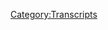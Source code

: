 {{DEFAULTSORT:
    #_TRANSCRIPT_0472:August 17-19, 2020
}}{{Transcript
    | title         = [[472: August 17-19, 2020]]
    | caption       = [https://knowledgefight.libsyn.com/472-august-17-19-2020 Listen to this episode on Libsyn]
    | episodeNumber = [[472: August 17-19, 2020|472]]
    | length        = 01:22:57
}}

{{MessageBox
    | header     = Warning: Bot Generated Content
    | text       = This transcript was automatically generated by transcription software and likely contains many mistakes and misattributions. Please check the audio for definitive quotes, attribution, and context.
    | image      = N3yvass4myg91.webp
    | imagewidth = 50px
    | id         = warning
}}

{{TranscriptBlock
    | name      = Unknown Speaker
    | timestamp = 00:00:00.000
    | text      = N-n-n-n-n-n-knowledge fight!
}}

{{TranscriptBlock
    | name      = Unknown Speaker
    | timestamp = 00:00:13.000
    | text      = Dan and Jordan, I am sweating!
}}

{{TranscriptBlock
    | name      = Unknown Speaker
    | timestamp = 00:00:18.000
    | text      = Knowledgefight.com, it's time to pray!
}}

{{TranscriptBlock
    | name      = Unknown Speaker
    | timestamp = 00:00:21.000
    | text      = I have great respect for knowledgefight.
}}

{{TranscriptBlock
    | name      = Unknown Speaker
    | timestamp = 00:00:24.000
    | text      = Knowledgefight.
}}

{{TranscriptBlock
    | name      = Unknown Speaker
    | timestamp = 00:00:25.000
    | text      = I'm sick of them posing as if they're the good guys, saying,
}}

{{TranscriptBlock
    | name      = Unknown Speaker
    | timestamp = 00:00:28.000
    | text      = We are the bad guys, a knowledge fight.
}}

{{TranscriptBlock
    | name      = Unknown Speaker
    | timestamp = 00:00:30.000
    | text      = Dan and Jordan, a knowledge fight.
}}

{{TranscriptBlock
    | name      = Unknown Speaker
    | timestamp = 00:00:32.000
    | text      = Riddle her, riddle her, riddle her.
}}

{{TranscriptBlock
    | name      = Unknown Speaker
    | timestamp = 00:00:35.000
    | text      = I need, I need money.
}}

{{TranscriptBlock
    | name      = Unknown Speaker
    | timestamp = 00:00:37.000
    | text      = Riddle her, riddle her, riddle her.
}}

{{TranscriptBlock
    | name      = Unknown Speaker
    | timestamp = 00:00:39.000
    | text      = Andy and Kansas, Andy and, Andy and,
}}

{{TranscriptBlock
    | name      = Unknown Speaker
    | timestamp = 00:00:42.000
    | text      = Stop it!
}}

{{TranscriptBlock
    | name      = Unknown Speaker
    | timestamp = 00:00:43.000
    | text      = Andy and Kansas, Andy and Kansas,
}}

{{TranscriptBlock
    | name      = Unknown Speaker
    | timestamp = 00:00:45.000
    | text      = Andy and, Andy and,
}}

{{TranscriptBlock
    | name      = Unknown Speaker
    | timestamp = 00:00:46.000
    | text      = It's time to pray.
}}

{{TranscriptBlock
    | name      = Unknown Speaker
    | timestamp = 00:00:47.000
    | text      = Andy and Kansas, you're on the air.
}}

{{TranscriptBlock
    | name      = Unknown Speaker
    | timestamp = 00:00:49.000
    | text      = Thanks for holding.
}}

{{TranscriptBlock
    | name      = Unknown Speaker
    | timestamp = 00:00:50.000
    | text      = Hello Alex, I'm a 16th color and I'm a huge fan.
}}

{{TranscriptBlock
    | name      = Unknown Speaker
    | timestamp = 00:00:52.000
    | text      = I love your work.
}}

{{TranscriptBlock
    | name      = Unknown Speaker
    | timestamp = 00:00:53.000
    | text      = Knowledgefight.
}}

{{TranscriptBlock
    | name      = Unknown Speaker
    | timestamp = 00:00:54.000
    | text      = N-n-n-n-n-knowledgefight.com.
}}

{{TranscriptBlock
    | name      = Unknown Speaker
    | timestamp = 00:00:57.000
    | text      = I love you.
}}

{{TranscriptBlock
    | name      = Unknown Speaker
    | timestamp = 00:00:59.000
    | text      = Hey everybody, welcome back to Knowledgefight, I'm Dan.
}}

{{TranscriptBlock
    | name      = Unknown Speaker
    | timestamp = 00:01:01.000
    | text      = I'm Jordan.
}}

{{TranscriptBlock
    | name      = Unknown Speaker
    | timestamp = 00:01:02.000
    | text      = We're a couple dudes, like sit around, drink novelty beverages,
}}

{{TranscriptBlock
    | name      = Unknown Speaker
    | timestamp = 00:01:04.000
    | text      = and talk a little bit about Alex Jones.
}}

{{TranscriptBlock
    | name      = Unknown Speaker
    | timestamp = 00:01:06.000
    | text      = Oh, indeed we are, Dan.
}}

{{TranscriptBlock
    | name      = Unknown Speaker
    | timestamp = 00:01:07.000
    | text      = Jordan.
}}

{{TranscriptBlock
    | name      = Unknown Speaker
    | timestamp = 00:01:08.000
    | text      = Dan!
}}

{{TranscriptBlock
    | name      = Unknown Speaker
    | timestamp = 00:01:09.000
    | text      = Jordan.
}}

{{TranscriptBlock
    | name      = Unknown Speaker
    | timestamp = 00:01:10.000
    | text      = Quick question for you.
}}

{{TranscriptBlock
    | name      = Unknown Speaker
    | timestamp = 00:01:11.000
    | text      = What's up?
}}

{{TranscriptBlock
    | name      = Unknown Speaker
    | timestamp = 00:01:12.000
    | text      = What's your price spot today?
}}

{{TranscriptBlock
    | name      = Unknown Speaker
    | timestamp = 00:01:13.000
    | text      = Man, I can't, everything is plants right now, man.
}}

{{TranscriptBlock
    | name      = Unknown Speaker
    | timestamp = 00:01:14.000
    | text      = Everything is plants right now.
}}

{{TranscriptBlock
    | name      = Unknown Speaker
    | timestamp = 00:01:15.000
    | text      = Everything is plants.
}}

{{TranscriptBlock
    | name      = Unknown Speaker
    | timestamp = 00:01:16.000
    | text      = I know, you're retreating into your plants, I feel.
}}

{{TranscriptBlock
    | name      = Unknown Speaker
    | timestamp = 00:01:18.000
    | text      = Yes.
}}

{{TranscriptBlock
    | name      = Unknown Speaker
    | timestamp = 00:01:19.000
    | text      = You're escaping from the world.
}}

{{TranscriptBlock
    | name      = Unknown Speaker
    | timestamp = 00:01:20.000
    | text      = I'm trying to become one with the green, as it were.
}}

{{TranscriptBlock
    | name      = Unknown Speaker
    | timestamp = 00:01:23.000
    | text      = Because humanity's not doing great right now, might as well switch to the green.
}}

{{TranscriptBlock
    | name      = Unknown Speaker
    | timestamp = 00:01:26.000
    | text      = Ah, yeah.
}}

{{TranscriptBlock
    | name      = Unknown Speaker
    | timestamp = 00:01:27.000
    | text      = I feel this call of nature, and the only way I can really satisfy it within my middle of
}}

{{TranscriptBlock
    | name      = Unknown Speaker
    | timestamp = 00:01:34.000
    | text      = Chicago existence, you know, it's tough without a car having too much access to the wilds.
}}

{{TranscriptBlock
    | name      = Unknown Speaker
    | timestamp = 00:01:41.000
    | text      = Yeah, yeah, yeah.
}}

{{TranscriptBlock
    | name      = Unknown Speaker
    | timestamp = 00:01:42.000
    | text      = And Jack London isn't exactly the most fun reads.
}}

{{TranscriptBlock
    | name      = Unknown Speaker
    | timestamp = 00:01:45.000
    | text      = No.
}}

{{TranscriptBlock
    | name      = Unknown Speaker
    | timestamp = 00:01:46.000
    | text      = So what I do is I've just planted a ton of shit, and I'm experiencing a little bit of
}}

{{TranscriptBlock
    | name      = Unknown Speaker
    | timestamp = 00:01:52.000
    | text      = nature vicariously within the apartment.
}}

{{TranscriptBlock
    | name      = Unknown Speaker
    | timestamp = 00:01:55.000
    | text      = Yeah, yeah.
}}

{{TranscriptBlock
    | name      = Unknown Speaker
    | timestamp = 00:01:56.000
    | text      = And I just, I know I brought it up, the flowers on the cucumber a couple episodes back.
}}

{{TranscriptBlock
    | name      = Unknown Speaker
    | timestamp = 00:02:00.000
    | text      = Of course, of course.
}}

{{TranscriptBlock
    | name      = Unknown Speaker
    | timestamp = 00:02:01.000
    | text      = There's a bunch more flowers.
}}

{{TranscriptBlock
    | name      = Unknown Speaker
    | timestamp = 00:02:02.000
    | text      = Oh, yeah.
}}

{{TranscriptBlock
    | name      = Unknown Speaker
    | timestamp = 00:02:03.000
    | text      = It's just, it's pretty.
}}

{{TranscriptBlock
    | name      = Unknown Speaker
    | timestamp = 00:02:04.000
    | text      = It's life.
}}

{{TranscriptBlock
    | name      = Unknown Speaker
    | timestamp = 00:02:05.000
    | text      = All I want to do is garden.
}}

{{TranscriptBlock
    | name      = Unknown Speaker
    | timestamp = 00:02:08.000
    | text      = It's a very weird turn in my life that it has taken now.
}}

{{TranscriptBlock
    | name      = Unknown Speaker
    | timestamp = 00:02:12.000
    | text      = You know, a lot of midlife crises are like, let's get a car, let's leave my wife.
}}

{{TranscriptBlock
    | name      = Unknown Speaker
    | timestamp = 00:02:18.000
    | text      = Dan's like, I like plants.
}}

{{TranscriptBlock
    | name      = Unknown Speaker
    | timestamp = 00:02:21.000
    | text      = Yeah.
}}

{{TranscriptBlock
    | name      = Unknown Speaker
    | timestamp = 00:02:22.000
    | text      = Peppers, peas.
}}

{{TranscriptBlock
    | name      = Unknown Speaker
    | timestamp = 00:02:23.000
    | text      = That cantaloupe thing is growing pretty well.
}}

{{TranscriptBlock
    | name      = Unknown Speaker
    | timestamp = 00:02:26.000
    | text      = That's your cantaloupe, by the way.
}}

{{TranscriptBlock
    | name      = Unknown Speaker
    | timestamp = 00:02:28.000
    | text      = I know, I'm excited.
}}

{{TranscriptBlock
    | name      = Unknown Speaker
    | timestamp = 00:02:29.000
    | text      = I will be taking that home with me soon.
}}

{{TranscriptBlock
    | name      = Unknown Speaker
    | timestamp = 00:02:31.000
    | text      = For those who don't know, listening, Jordan has requested, we went to, what was it, Home
}}

{{TranscriptBlock
    | name      = Unknown Speaker
    | timestamp = 00:02:37.000
    | text      = Depot a while back.
}}

{{TranscriptBlock
    | name      = Unknown Speaker
    | timestamp = 00:02:38.000
    | text      = Allevius, yeah, yeah.
}}

{{TranscriptBlock
    | name      = Unknown Speaker
    | timestamp = 00:02:39.000
    | text      = And I was like, I'll grow you whatever you want, whatever you want.
}}

{{TranscriptBlock
    | name      = Unknown Speaker
    | timestamp = 00:02:41.000
    | text      = Pick out some seeds.
}}

{{TranscriptBlock
    | name      = Unknown Speaker
    | timestamp = 00:02:42.000
    | text      = I don't know why, I don't know why a melon was like, well, obviously Dan should grow
}}

{{TranscriptBlock
    | name      = Unknown Speaker
    | timestamp = 00:02:46.000
    | text      = me a melon.
}}

{{TranscriptBlock
    | name      = Unknown Speaker
    | timestamp = 00:02:47.000
    | text      = Obviously, cantaloupe is the way to go, and pak choi.
}}

{{TranscriptBlock
    | name      = Unknown Speaker
    | timestamp = 00:02:49.000
    | text      = I don't even know if I like cantaloupe.
}}

{{TranscriptBlock
    | name      = Unknown Speaker
    | timestamp = 00:02:51.000
    | text      = So I have some pak choi growing for you as well.
}}

{{TranscriptBlock
    | name      = Unknown Speaker
    | timestamp = 00:02:52.000
    | text      = I know, I'm excited.
}}

{{TranscriptBlock
    | name      = Unknown Speaker
    | timestamp = 00:02:53.000
    | text      = So yeah, those are coming in nice.
}}

{{TranscriptBlock
    | name      = Unknown Speaker
    | timestamp = 00:02:54.000
    | text      = I don't know what I'm going to do with them.
}}

{{TranscriptBlock
    | name      = Unknown Speaker
    | timestamp = 00:02:56.000
    | text      = I just want to sit around.
}}

{{TranscriptBlock
    | name      = Unknown Speaker
    | timestamp = 00:02:57.000
    | text      = I want to talk about my plants.
}}

{{TranscriptBlock
    | name      = Unknown Speaker
    | timestamp = 00:02:59.000
    | text      = I want to look at them.
}}

{{TranscriptBlock
    | name      = Unknown Speaker
    | timestamp = 00:03:00.000
    | text      = I want to fiddle with them.
}}

{{TranscriptBlock
    | name      = Unknown Speaker
    | timestamp = 00:03:02.000
    | text      = I want you to grow something so good that you want to put it into a competition, and
}}

{{TranscriptBlock
    | name      = Unknown Speaker
    | timestamp = 00:03:06.000
    | text      = then you become a competition grower.
}}

{{TranscriptBlock
    | name      = Unknown Speaker
    | timestamp = 00:03:08.000
    | text      = Not a chance.
}}

{{TranscriptBlock
    | name      = Unknown Speaker
    | timestamp = 00:03:09.000
    | text      = That'd be so fun.
}}

{{TranscriptBlock
    | name      = Unknown Speaker
    | timestamp = 00:03:10.000
    | text      = That's not going to happen.
}}

{{TranscriptBlock
    | name      = Unknown Speaker
    | timestamp = 00:03:11.000
    | text      = I want you with giant gourds all day.
}}

{{TranscriptBlock
    | name      = Unknown Speaker
    | timestamp = 00:03:12.000
    | text      = I'm not a gourd guy.
}}

{{TranscriptBlock
    | name      = Unknown Speaker
    | timestamp = 00:03:14.000
    | text      = You're a tech guy.
}}

{{TranscriptBlock
    | name      = Unknown Speaker
    | timestamp = 00:03:15.000
    | text      = Yes, I am.
}}

{{TranscriptBlock
    | name      = Unknown Speaker
    | timestamp = 00:03:16.000
    | text      = 773TechGuy is the phone number.
}}

{{TranscriptBlock
    | name      = Unknown Speaker
    | timestamp = 00:03:19.000
    | text      = No, I'm not a gourd person.
}}

{{TranscriptBlock
    | name      = Unknown Speaker
    | timestamp = 00:03:21.000
    | text      = I've never been.
}}

{{TranscriptBlock
    | name      = Unknown Speaker
    | timestamp = 00:03:22.000
    | text      = I don't like squash.
}}

{{TranscriptBlock
    | name      = Unknown Speaker
    | timestamp = 00:03:23.000
    | text      = I don't like pumpkins.
}}

{{TranscriptBlock
    | name      = Unknown Speaker
    | timestamp = 00:03:25.000
    | text      = You don't grow giant stuff to eat it later.
}}

{{TranscriptBlock
    | name      = Unknown Speaker
    | timestamp = 00:03:28.000
    | text      = Some people do.
}}

{{TranscriptBlock
    | name      = Unknown Speaker
    | timestamp = 00:03:29.000
    | text      = Who eats a giant gourd?
}}

{{TranscriptBlock
    | name      = Unknown Speaker
    | timestamp = 00:03:31.000
    | text      = People like squash.
}}

{{TranscriptBlock
    | name      = Unknown Speaker
    | timestamp = 00:03:32.000
    | text      = That would make me feel uncomfortable if I knew I was eating a giant gourd.
}}

{{TranscriptBlock
    | name      = Unknown Speaker
    | timestamp = 00:03:35.000
    | text      = I mean, if you cut it up, how would you know?
}}

{{TranscriptBlock
    | name      = Unknown Speaker
    | timestamp = 00:03:38.000
    | text      = No, because it's something beautiful.
}}

{{TranscriptBlock
    | name      = Unknown Speaker
    | timestamp = 00:03:40.000
    | text      = It should remain large.
}}

{{TranscriptBlock
    | name      = Unknown Speaker
    | timestamp = 00:03:41.000
    | text      = Okay, fine.
}}

{{TranscriptBlock
    | name      = Unknown Speaker
    | timestamp = 00:03:42.000
    | text      = What's your bright spot?
}}

{{TranscriptBlock
    | name      = Unknown Speaker
    | timestamp = 00:03:44.000
    | text      = You've ruined plants for me.
}}

{{TranscriptBlock
    | name      = Unknown Speaker
    | timestamp = 00:03:47.000
    | text      = I don't like plants anymore.
}}

{{TranscriptBlock
    | name      = Unknown Speaker
    | timestamp = 00:03:49.000
    | text      = Good.
}}

{{TranscriptBlock
    | name      = Unknown Speaker
    | timestamp = 00:03:50.000
    | text      = Good show, Dan.
}}

{{TranscriptBlock
    | name      = Unknown Speaker
    | timestamp = 00:03:51.000
    | text      = Okay.
}}

{{TranscriptBlock
    | name      = Unknown Speaker
    | timestamp = 00:03:52.000
    | text      = You're my meal ticket.
}}

{{TranscriptBlock
    | name      = Unknown Speaker
    | timestamp = 00:03:53.000
    | text      = What's your bright spot?
}}

{{TranscriptBlock
    | name      = Unknown Speaker
    | timestamp = 00:03:55.000
    | text      = Oh, the new album by Glass Animals is fantastic.
}}

{{TranscriptBlock
    | name      = Unknown Speaker
    | timestamp = 00:03:59.000
    | text      = All right.
}}

{{TranscriptBlock
    | name      = Unknown Speaker
    | timestamp = 00:04:00.000
    | text      = Specifically the song Waterfalls Out Your Mind.
}}

{{TranscriptBlock
    | name      = Unknown Speaker
    | timestamp = 00:04:03.000
    | text      = Okay.
}}

{{TranscriptBlock
    | name      = Unknown Speaker
    | timestamp = 00:04:04.000
    | text      = Really, really good.
}}

{{TranscriptBlock
    | name      = Unknown Speaker
    | timestamp = 00:04:05.000
    | text      = You're turning into Pitchfork over here with your album reviews.
}}

{{TranscriptBlock
    | name      = Unknown Speaker
    | timestamp = 00:04:07.000
    | text      = I like a good listen.
}}

{{TranscriptBlock
    | name      = Unknown Speaker
    | timestamp = 00:04:08.000
    | text      = I like a good kick drum.
}}

{{TranscriptBlock
    | name      = Unknown Speaker
    | timestamp = 00:04:09.000
    | text      = I like a well-programmed hi-hat.
}}

{{TranscriptBlock
    | name      = Unknown Speaker
    | timestamp = 00:04:11.000
    | text      = Those two things are great.
}}

{{TranscriptBlock
    | name      = Unknown Speaker
    | timestamp = 00:04:12.000
    | text      = Give me a little high-pitched falsetto voice.
}}

{{TranscriptBlock
    | name      = Unknown Speaker
    | timestamp = 00:04:14.000
    | text      = You've won me over, Dan.
}}

{{TranscriptBlock
    | name      = Unknown Speaker
    | timestamp = 00:04:16.000
    | text      = Sure.
}}

{{TranscriptBlock
    | name      = Unknown Speaker
    | timestamp = 00:04:17.000
    | text      = Okay.
}}

{{TranscriptBlock
    | name      = Unknown Speaker
    | timestamp = 00:04:18.000
    | text      = We'll have to give it a look.
}}

{{TranscriptBlock
    | name      = Unknown Speaker
    | timestamp = 00:04:19.000
    | text      = Give it a listen.
}}

{{TranscriptBlock
    | name      = Unknown Speaker
    | timestamp = 00:04:20.000
    | text      = I've not heard this, but I'm aware of the group this time.
}}

{{TranscriptBlock
    | name      = Unknown Speaker
    | timestamp = 00:04:22.000
    | text      = R&B is great.
}}

{{TranscriptBlock
    | name      = Unknown Speaker
    | timestamp = 00:04:23.000
    | text      = As opposed to some of the other times.
}}

{{TranscriptBlock
    | name      = Unknown Speaker
    | timestamp = 00:04:25.000
    | text      = Oh, yes.
}}

{{TranscriptBlock
    | name      = Unknown Speaker
    | timestamp = 00:04:26.000
    | text      = Yes.
}}

{{TranscriptBlock
    | name      = Unknown Speaker
    | timestamp = 00:04:27.000
    | text      = Brought up things that I don't know.
}}

{{TranscriptBlock
    | name      = Unknown Speaker
    | timestamp = 00:04:28.000
    | text      = Might be a musician.
}}

{{TranscriptBlock
    | name      = Unknown Speaker
    | timestamp = 00:04:29.000
    | text      = Dick.
}}

{{TranscriptBlock
    | name      = Unknown Speaker
    | timestamp = 00:04:30.000
    | text      = So, Jordan, today we've got an interesting episode to go over.
}}

{{TranscriptBlock
    | name      = Unknown Speaker
    | timestamp = 00:04:32.000
    | text      = We're going to be talking about August 17th through 19th, 2020.
}}

{{TranscriptBlock
    | name      = Unknown Speaker
    | timestamp = 00:04:36.000
    | text      = Dan, this is 2020.
}}

{{TranscriptBlock
    | name      = Unknown Speaker
    | timestamp = 00:04:37.000
    | text      = Damn it.
}}

{{TranscriptBlock
    | name      = Unknown Speaker
    | timestamp = 00:04:38.000
    | text      = You were doing something different.
}}

{{TranscriptBlock
    | name      = Unknown Speaker
    | timestamp = 00:04:39.000
    | text      = Once.
}}

{{TranscriptBlock
    | name      = Unknown Speaker
    | timestamp = 00:04:40.000
    | text      = It's August.
}}

{{TranscriptBlock
    | name      = Unknown Speaker
    | timestamp = 00:04:41.000
    | text      = I did that one time.
}}

{{TranscriptBlock
    | name      = Unknown Speaker
    | timestamp = 00:04:42.000
    | text      = It's August 2020.
}}

{{TranscriptBlock
    | name      = Unknown Speaker
    | timestamp = 00:04:44.000
    | text      = This is a coda, I guess, sort of outro of the week of Millie Weaver.
}}

{{TranscriptBlock
    | name      = Unknown Speaker
    | timestamp = 00:04:51.000
    | text      = Millie Weaker, yeah.
}}

{{TranscriptBlock
    | name      = Unknown Speaker
    | timestamp = 00:04:53.000
    | text      = We started the week with Shadowgate.
}}

{{TranscriptBlock
    | name      = Unknown Speaker
    | timestamp = 00:04:56.000
    | text      = Wednesday, we talked about Alex's immediate response and distaste for the people who are
}}

{{TranscriptBlock
    | name      = Unknown Speaker
    | timestamp = 00:05:02.000
    | text      = in Shadowgate.
}}

{{TranscriptBlock
    | name      = Unknown Speaker
    | timestamp = 00:05:03.000
    | text      = This saga has moved so fast.
}}

{{TranscriptBlock
    | name      = Unknown Speaker
    | timestamp = 00:05:06.000
    | text      = It has been spectacular to watch.
}}

{{TranscriptBlock
    | name      = Unknown Speaker
    | timestamp = 00:05:08.000
    | text      = It really has been.
}}

{{TranscriptBlock
    | name      = Unknown Speaker
    | timestamp = 00:05:09.000
    | text      = It has.
}}

{{TranscriptBlock
    | name      = Unknown Speaker
    | timestamp = 00:05:10.000
    | text      = And not just that, beginning, middle, and end.
}}

{{TranscriptBlock
    | name      = Unknown Speaker
    | timestamp = 00:05:13.000
    | text      = It's very satisfying.
}}

{{TranscriptBlock
    | name      = Unknown Speaker
    | timestamp = 00:05:14.000
    | text      = It has a completion to it.
}}

{{TranscriptBlock
    | name      = Unknown Speaker
    | timestamp = 00:05:16.000
    | text      = It doesn't seem like it's over.
}}

{{TranscriptBlock
    | name      = Unknown Speaker
    | timestamp = 00:05:18.000
    | text      = There's more trouble.
}}

{{TranscriptBlock
    | name      = Unknown Speaker
    | timestamp = 00:05:19.000
    | text      = Maybe not.
}}

{{TranscriptBlock
    | name      = Unknown Speaker
    | timestamp = 00:05:20.000
    | text      = There's more trouble coming, for sure.
}}

{{TranscriptBlock
    | name      = Unknown Speaker
    | timestamp = 00:05:22.000
    | text      = But I thought we'd sort of be done with it, dead and buried, with Alex's embarrassment
}}

{{TranscriptBlock
    | name      = Unknown Speaker
    | timestamp = 00:05:29.000
    | text      = of having Patrick Bergey on than realizing he hates Patrick Bergey.
}}

{{TranscriptBlock
    | name      = Unknown Speaker
    | timestamp = 00:05:33.000
    | text      = He hates Patrick Bergey so much.
}}

{{TranscriptBlock
    | name      = Unknown Speaker
    | timestamp = 00:05:34.000
    | text      = And then being like, I got fucking conned.
}}

{{TranscriptBlock
    | name      = Unknown Speaker
    | timestamp = 00:05:38.000
    | text      = But that's not where the saga ended.
}}

{{TranscriptBlock
    | name      = Unknown Speaker
    | timestamp = 00:05:40.000
    | text      = On Wednesday, it turned out that Alex terminated his working relationship with Millie.
}}

{{TranscriptBlock
    | name      = Unknown Speaker
    | timestamp = 00:05:47.000
    | text      = Well, she was never his employee, honestly.
}}

{{TranscriptBlock
    | name      = Unknown Speaker
    | timestamp = 00:05:49.000
    | text      = Well, that's why I didn't say fired.
}}

{{TranscriptBlock
    | name      = Unknown Speaker
    | timestamp = 00:05:50.000
    | text      = He didn't even need to terminate it.
}}

{{TranscriptBlock
    | name      = Unknown Speaker
    | timestamp = 00:05:51.000
    | text      = You could have just let her out.
}}

{{TranscriptBlock
    | name      = Unknown Speaker
    | timestamp = 00:05:52.000
    | text      = Contract ends.
}}

{{TranscriptBlock
    | name      = Unknown Speaker
    | timestamp = 00:05:55.000
    | text      = She tweeted that.
}}

{{TranscriptBlock
    | name      = Unknown Speaker
    | timestamp = 00:05:57.000
    | text      = I don't know if it's true or not, but I would assume it's true.
}}

{{TranscriptBlock
    | name      = Unknown Speaker
    | timestamp = 00:06:00.000
    | text      = Yeah.
}}

{{TranscriptBlock
    | name      = Unknown Speaker
    | timestamp = 00:06:01.000
    | text      = Doesn't seem any real reason to make that up.
}}

{{TranscriptBlock
    | name      = Unknown Speaker
    | timestamp = 00:06:03.000
    | text      = Then she challenged Alex to a $10,000 bet about whether her documentary said the things
}}

{{TranscriptBlock
    | name      = Unknown Speaker
    | timestamp = 00:06:09.000
    | text      = Alex was saying or not.
}}

{{TranscriptBlock
    | name      = Unknown Speaker
    | timestamp = 00:06:10.000
    | text      = Sure.
}}

{{TranscriptBlock
    | name      = Unknown Speaker
    | timestamp = 00:06:11.000
    | text      = Well.
}}

{{TranscriptBlock
    | name      = Unknown Speaker
    | timestamp = 00:06:12.000
    | text      = And I'm going to be honest, she'd win that bet.
}}

{{TranscriptBlock
    | name      = Unknown Speaker
    | timestamp = 00:06:13.000
    | text      = Yeah, she would.
}}

{{TranscriptBlock
    | name      = Unknown Speaker
    | timestamp = 00:06:14.000
    | text      = No, no, no.
}}

{{TranscriptBlock
    | name      = Unknown Speaker
    | timestamp = 00:06:15.000
    | text      = That's totally true.
}}

{{TranscriptBlock
    | name      = Unknown Speaker
    | timestamp = 00:06:16.000
    | text      = Yeah, yeah.
}}

{{TranscriptBlock
    | name      = Unknown Speaker
    | timestamp = 00:06:17.000
    | text      = Then Caitlin Bennett, another Infowars non-employee, started talking shit on Millie.
}}

{{TranscriptBlock
    | name      = Unknown Speaker
    | timestamp = 00:06:21.000
    | text      = They got into a fight.
}}

{{TranscriptBlock
    | name      = Unknown Speaker
    | timestamp = 00:06:22.000
    | text      = Of course.
}}

{{TranscriptBlock
    | name      = Unknown Speaker
    | timestamp = 00:06:23.000
    | text      = And Millie tweeted, where we go one, we go all.
}}

{{TranscriptBlock
    | name      = Unknown Speaker
    | timestamp = 00:06:25.000
    | text      = Oh, man.
}}

{{TranscriptBlock
    | name      = Unknown Speaker
    | timestamp = 00:06:26.000
    | text      = So she's appearing to lean into QAnon.
}}

{{TranscriptBlock
    | name      = Unknown Speaker
    | timestamp = 00:06:27.000
    | text      = It's been wild.
}}

{{TranscriptBlock
    | name      = Unknown Speaker
    | timestamp = 00:06:28.000
    | text      = It's been wild, yes.
}}

{{TranscriptBlock
    | name      = Unknown Speaker
    | timestamp = 00:06:30.000
    | text      = It's been a bad week.
}}

{{TranscriptBlock
    | name      = Unknown Speaker
    | timestamp = 00:06:32.000
    | text      = I do like her immediate pivot to a different grift.
}}

{{TranscriptBlock
    | name      = Unknown Speaker
    | timestamp = 00:06:36.000
    | text      = That's nice.
}}

{{TranscriptBlock
    | name      = Unknown Speaker
    | timestamp = 00:06:37.000
    | text      = That's the smartest thing I've ever seen her do.
}}

{{TranscriptBlock
    | name      = Unknown Speaker
    | timestamp = 00:06:39.000
    | text      = I think that Tori and maybe even Bergy are Q folk.
}}

{{TranscriptBlock
    | name      = Unknown Speaker
    | timestamp = 00:06:44.000
    | text      = So I think her experts that she's been hanging out with to make this film, Shadowgate.
}}

{{TranscriptBlock
    | name      = Unknown Speaker
    | timestamp = 00:06:50.000
    | text      = I think that they might have helped steer her.
}}

{{TranscriptBlock
    | name      = Unknown Speaker
    | timestamp = 00:06:55.000
    | text      = Yeah, you think she's been where we all go, but she's been working at Infowars, so she
}}

{{TranscriptBlock
    | name      = Unknown Speaker
    | timestamp = 00:07:01.000
    | text      = knew she couldn't jump on that right away.
}}

{{TranscriptBlock
    | name      = Unknown Speaker
    | timestamp = 00:07:03.000
    | text      = Yeah.
}}

{{TranscriptBlock
    | name      = Unknown Speaker
    | timestamp = 00:07:04.000
    | text      = Take the mask off once.
}}

{{TranscriptBlock
    | name      = Unknown Speaker
    | timestamp = 00:07:05.000
    | text      = I mean, she wasn't working at Infowars.
}}

{{TranscriptBlock
    | name      = Unknown Speaker
    | timestamp = 00:07:06.000
    | text      = She was working nearby.
}}

{{TranscriptBlock
    | name      = Unknown Speaker
    | timestamp = 00:07:07.000
    | text      = It could threaten her contract possibilities for the future.
}}

{{TranscriptBlock
    | name      = Unknown Speaker
    | timestamp = 00:07:13.000
    | text      = So yeah, so today what I wanted to do is the 17th was Monday and then the 19th is Wednesday.
}}

{{TranscriptBlock
    | name      = Unknown Speaker
    | timestamp = 00:07:19.000
    | text      = So I wanted to go through that period of time where Millie got out of jail on Monday.
}}

{{TranscriptBlock
    | name      = Unknown Speaker
    | timestamp = 00:07:24.000
    | text      = She had her hearing for the judge.
}}

{{TranscriptBlock
    | name      = Unknown Speaker
    | timestamp = 00:07:26.000
    | text      = And then on Wednesday, on the 19th, she had been let go by Infowars.
}}

{{TranscriptBlock
    | name      = Unknown Speaker
    | timestamp = 00:07:32.000
    | text      = And so I wanted to see what was going on on Alex's show.
}}

{{TranscriptBlock
    | name      = Unknown Speaker
    | timestamp = 00:07:35.000
    | text      = Sure.
}}

{{TranscriptBlock
    | name      = Unknown Speaker
    | timestamp = 00:07:36.000
    | text      = See how he was dealing with all of this.
}}

{{TranscriptBlock
    | name      = Unknown Speaker
    | timestamp = 00:07:37.000
    | text      = Of course.
}}

{{TranscriptBlock
    | name      = Unknown Speaker
    | timestamp = 00:07:38.000
    | text      = This is a close relationship with somebody he's never met before, of course.
}}

{{TranscriptBlock
    | name      = Unknown Speaker
    | timestamp = 00:07:41.000
    | text      = I will say I was surprised by how this ends up going.
}}

{{TranscriptBlock
    | name      = Unknown Speaker
    | timestamp = 00:07:46.000
    | text      = And we'll get into that, but before we do, we had to take a moment to say thank you to
}}

{{TranscriptBlock
    | name      = Unknown Speaker
    | timestamp = 00:07:49.000
    | text      = some folks who signed up and are supporting the show.
}}

{{TranscriptBlock
    | name      = Unknown Speaker
    | timestamp = 00:07:51.000
    | text      = So first, Thomas, thank you so much.
}}

{{TranscriptBlock
    | name      = Unknown Speaker
    | timestamp = 00:07:53.000
    | text      = You are now a policy wonk.
}}

{{TranscriptBlock
    | name      = Unknown Speaker
    | timestamp = 00:07:54.000
    | text      = I'm a policy wonk.
}}

{{TranscriptBlock
    | name      = Unknown Speaker
    | timestamp = 00:07:55.000
    | text      = Thanks, Thomas.
}}

{{TranscriptBlock
    | name      = Unknown Speaker
    | timestamp = 00:07:56.000
    | text      = Tommy, thank you.
}}

{{TranscriptBlock
    | name      = Unknown Speaker
    | timestamp = 00:07:57.000
    | text      = Next, Wallace E. Ponk, thank you so much.
}}

{{TranscriptBlock
    | name      = Unknown Speaker
    | timestamp = 00:07:59.000
    | text      = You are now a policy wonk.
}}

{{TranscriptBlock
    | name      = Unknown Speaker
    | timestamp = 00:08:00.000
    | text      = I'm a policy wonk.
}}

{{TranscriptBlock
    | name      = Unknown Speaker
    | timestamp = 00:08:01.000
    | text      = Thank you, Wallace.
}}

{{TranscriptBlock
    | name      = Unknown Speaker
    | timestamp = 00:08:02.000
    | text      = Thank you.
}}

{{TranscriptBlock
    | name      = Unknown Speaker
    | timestamp = 00:08:03.000
    | text      = Next, Brian M. Thank you so much.
}}

{{TranscriptBlock
    | name      = Unknown Speaker
    | timestamp = 00:08:04.000
    | text      = Thank you so much.
}}

{{TranscriptBlock
    | name      = Unknown Speaker
    | timestamp = 00:08:05.000
    | text      = You are now a policy wonk.
}}

{{TranscriptBlock
    | name      = Unknown Speaker
    | timestamp = 00:08:06.000
    | text      = I'm a policy wonk.
}}

{{TranscriptBlock
    | name      = Unknown Speaker
    | timestamp = 00:08:07.000
    | text      = Thanks, Brian.
}}

{{TranscriptBlock
    | name      = Unknown Speaker
    | timestamp = 00:08:08.000
    | text      = Thank you.
}}

{{TranscriptBlock
    | name      = Unknown Speaker
    | timestamp = 00:08:09.000
    | text      = Next, AJ, thank you so much.
}}

{{TranscriptBlock
    | name      = Unknown Speaker
    | timestamp = 00:08:10.000
    | text      = You are now a policy wonk.
}}

{{TranscriptBlock
    | name      = Unknown Speaker
    | timestamp = 00:08:11.000
    | text      = I'm a policy wonk.
}}

{{TranscriptBlock
    | name      = Unknown Speaker
    | timestamp = 00:08:12.000
    | text      = Thank you very much, AJ.
}}

{{TranscriptBlock
    | name      = Unknown Speaker
    | timestamp = 00:08:13.000
    | text      = Alex Jones.
}}

{{TranscriptBlock
    | name      = Unknown Speaker
    | timestamp = 00:08:14.000
    | text      = No, it was not.
}}

{{TranscriptBlock
    | name      = Unknown Speaker
    | timestamp = 00:08:15.000
    | text      = He has a lot of contracts.
}}

{{TranscriptBlock
    | name      = Unknown Speaker
    | timestamp = 00:08:17.000
    | text      = That's true.
}}

{{TranscriptBlock
    | name      = Unknown Speaker
    | timestamp = 00:08:18.000
    | text      = Has he terminated our contract yet?
}}

{{TranscriptBlock
    | name      = Unknown Speaker
    | timestamp = 00:08:21.000
    | text      = I don't know.
}}

{{TranscriptBlock
    | name      = Unknown Speaker
    | timestamp = 00:08:22.000
    | text      = I don't think he started one.
}}

{{TranscriptBlock
    | name      = Unknown Speaker
    | timestamp = 00:08:23.000
    | text      = He has not yet got ties with us.
}}

{{TranscriptBlock
    | name      = Unknown Speaker
    | timestamp = 00:08:27.000
    | text      = No.
}}

{{TranscriptBlock
    | name      = Unknown Speaker
    | timestamp = 00:08:28.000
    | text      = Just one more difference between me and Rainbow Snatch.
}}

{{TranscriptBlock
    | name      = Unknown Speaker
    | timestamp = 00:08:31.000
    | text      = Yep.
}}

{{TranscriptBlock
    | name      = Unknown Speaker
    | timestamp = 00:08:32.000
    | text      = Next, But Junk, thank you so much.
}}

{{TranscriptBlock
    | name      = Unknown Speaker
    | timestamp = 00:08:33.000
    | text      = You are now a policy wonk.
}}

{{TranscriptBlock
    | name      = Unknown Speaker
    | timestamp = 00:08:34.000
    | text      = I'm a policy wonk.
}}

{{TranscriptBlock
    | name      = Unknown Speaker
    | timestamp = 00:08:35.000
    | text      = Thanks, But Junk!
}}

{{TranscriptBlock
    | name      = Unknown Speaker
    | timestamp = 00:08:36.000
    | text      = Thank you!
}}

{{TranscriptBlock
    | name      = Unknown Speaker
    | timestamp = 00:08:37.000
    | text      = Next, Whitney H. Thank you so much.
}}

{{TranscriptBlock
    | name      = Unknown Speaker
    | timestamp = 00:08:38.000
    | text      = You are now a policy wonk.
}}

{{TranscriptBlock
    | name      = Unknown Speaker
    | timestamp = 00:08:39.000
    | text      = I'm a policy wonk.
}}

{{TranscriptBlock
    | name      = Unknown Speaker
    | timestamp = 00:08:40.620
    | text      = Thank you Whitney, H, 8?
}}

{{TranscriptBlock
    | name      = Unknown Speaker
    | timestamp = 00:08:43.120
    | text      = Whitney H.
}}

{{TranscriptBlock
    | name      = Unknown Speaker
    | timestamp = 00:08:44.120
    | text      = What?
}}

{{TranscriptBlock
    | name      = Unknown Speaker
    | timestamp = 00:08:45.120
    | text      = Come on.
}}

{{TranscriptBlock
    | name      = Unknown Speaker
    | timestamp = 00:08:46.120
    | text      = Huh?
}}

{{TranscriptBlock
    | name      = Unknown Speaker
    | timestamp = 00:08:47.120
    | text      = That's the Ghost of Whitney Houston.
}}

{{TranscriptBlock
    | name      = Unknown Speaker
    | timestamp = 00:08:48.120
    | text      = And I know it.
}}

{{TranscriptBlock
    | name      = Unknown Speaker
    | timestamp = 00:08:49.120
    | text      = It could be.
}}

{{TranscriptBlock
    | name      = Unknown Speaker
    | timestamp = 00:08:50.120
    | text      = Next, Nick A. Thank you so much.
}}

{{TranscriptBlock
    | name      = Unknown Speaker
    | timestamp = 00:08:51.120
    | text      = You are now a policy wonk.
}}

{{TranscriptBlock
    | name      = Unknown Speaker
    | timestamp = 00:08:52.120
    | text      = I'M A geometry wonk.
}}

{{TranscriptBlock
    | name      = Unknown Speaker
    | timestamp = 00:08:53.120
    | text      = Thanks Nick.
}}

{{TranscriptBlock
    | name      = Unknown Speaker
    | timestamp = 00:08:54.120
    | text      = Thank you!
}}

{{TranscriptBlock
    | name      = Unknown Speaker
    | timestamp = 00:08:55.120
    | text      = Thanks Sarah R. Thank you so much.
}}

{{TranscriptBlock
    | name      = Unknown Speaker
    | timestamp = 00:08:56.120
    | text      = You are now a policy wonk.
}}

{{TranscriptBlock
    | name      = Unknown Speaker
    | timestamp = 00:08:57.120
    | text      = I'm a policy wonk.
}}

{{TranscriptBlock
    | name      = Unknown Speaker
    | timestamp = 00:08:58.120
    | text      = Thank you very much Sarah.
}}

{{TranscriptBlock
    | name      = Unknown Speaker
    | timestamp = 00:08:59.120
    | text      = Thank you.
}}

{{TranscriptBlock
    | name      = Unknown Speaker
    | timestamp = 00:09:00.120
    | text      = Finally, TexasRed99, thank you so much.
}}

{{TranscriptBlock
    | name      = Unknown Speaker
    | timestamp = 00:09:01.840
    | text      = You are now a policy wonk.
}}

{{TranscriptBlock
    | name      = Unknown Speaker
    | timestamp = 00:09:02.919
    | text      = policy wonk. Thank you very much Texas Red. Thank you so much. If you are enjoying the show and you
}}

{{TranscriptBlock
    | name      = Unknown Speaker
    | timestamp = 00:09:08.679
    | text      = like what we do you could take a moment to go if you like to support oh boy okay here we go go to
}}

{{TranscriptBlock
    | name      = Unknown Speaker
    | timestamp = 00:09:14.200
    | text      = our website click the button says support the show we would appreciate it or if you would like uh
}}

{{TranscriptBlock
    | name      = Unknown Speaker
    | timestamp = 00:09:20.759
    | text      = if you you know or you could take that generosity okay make a documentary all right okay there we go
}}

{{TranscriptBlock
    | name      = Unknown Speaker
    | timestamp = 00:09:32.919
    | text      = now we're now we're running talk to a couple weirdos about this generosity serena's leaving
}}

{{TranscriptBlock
    | name      = Unknown Speaker
    | timestamp = 00:09:37.399
    | text      = lose your contract with your primary employer i don't know just uh charity in your area i was
}}

{{TranscriptBlock
    | name      = Unknown Speaker
    | timestamp = 00:09:44.279
    | text      = gonna help uh people in need yeah that went way off the rails i don't know what happened there
}}

{{TranscriptBlock
    | name      = Unknown Speaker
    | timestamp = 00:09:48.840
    | text      = jordan i'd be honest my brain just like boop delightful so uh we're gonna start here oh i
}}

{{TranscriptBlock
    | name      = Unknown Speaker
    | timestamp = 00:09:54.279
    | text      = should make one uh correction uh-huh um on our last episode on wednesday when we were talking
}}

{{TranscriptBlock
    | name      = Unknown Speaker
    | timestamp = 00:09:59.000
    | text      = about millie i said that one of the charges was burglary that she got to hit with but it's
}}

{{TranscriptBlock
    | name      = Unknown Speaker
    | timestamp = 00:10:03.960
    | text      = actually robbery i was just using the term because that's how the conversation was framed by her
}}

{{TranscriptBlock
    | name      = Unknown Speaker
    | timestamp = 00:10:09.159
    | text      = sure and i i just i accidentally used the terms interchangeably the actual charge was robbery
}}

{{TranscriptBlock
    | name      = Unknown Speaker
    | timestamp = 00:10:14.279
    | text      = she's robin and i think like burglary is a much more fun word yeah it is more fun yeah
}}

{{TranscriptBlock
    | name      = Unknown Speaker
    | timestamp = 00:10:19.000
    | text      = it suggests that you have to break in somewhere though for me yeah you you need a second story
}}

{{TranscriptBlock
    | name      = Unknown Speaker
    | timestamp = 00:10:23.240
    | text      = man yeah absolutely cat burglary you have to you have to descend from somewhere to burgle yeah but
}}

{{TranscriptBlock
    | name      = Unknown Speaker
    | timestamp = 00:10:30.200
    | text      = i apologize about my uh the uh slip of language there you're doing great so um on the 17th we're
}}

{{TranscriptBlock
    | name      = Unknown Speaker
    | timestamp = 00:10:36.679
    | text      = gonna start here um it is a little bit of an update actually because uh as we know from one
}}

{{TranscriptBlock
    | name      = Unknown Speaker
    | timestamp = 00:10:41.639
    | text      = of our uh drops i believe the raptor princess drop indeed most people do not crap in the pool
}}

{{TranscriptBlock
    | name      = Unknown Speaker
    | timestamp = 00:10:47.320
    | text      = unless they're babies unless they're babies we've learned that from alex although there is an update
}}

{{TranscriptBlock
    | name      = Unknown Speaker
    | timestamp = 00:10:51.159
    | text      = on this okay this is not a social contract where there's a neighborhood pool and everyone agrees
}}

{{TranscriptBlock
    | name      = Unknown Speaker
    | timestamp = 00:10:57.159
    | text      = not to take a dump in it because now there's a phenomenon where adults just crap in pools people
}}

{{TranscriptBlock
    | name      = Unknown Speaker
    | timestamp = 00:11:02.279
    | text      = are so lazy and selfish oh so wow wow society is really crumbled it is crumbled to the point where
}}

{{TranscriptBlock
    | name      = Unknown Speaker
    | timestamp = 00:11:08.600
    | text      = there is a phenomenon phenomena there's a movement of adults crapping in pools because they're so
}}

{{TranscriptBlock
    | name      = Unknown Speaker
    | timestamp = 00:11:14.039
    | text      = lazy there's a movement i guess i mean a bowel movement hey there we go do we have do we have uh
}}

{{TranscriptBlock
    | name      = Unknown Speaker
    | timestamp = 00:11:21.639
    | text      = awards for that kind of thing yeah i give it to myself okay as i'm editing all right i think you
}}

{{TranscriptBlock
    | name      = Unknown Speaker
    | timestamp = 00:11:27.080
    | text      = just got it i think you just egot it with that one joke right there um so uh alex is rambling
}}

{{TranscriptBlock
    | name      = Unknown Speaker
    | timestamp = 00:11:32.679
    | text      = man this this episode is it's just treading water just rambling about satan and shit sure they're
}}

{{TranscriptBlock
    | name      = Unknown Speaker
    | timestamp = 00:11:38.679
    | text      = under the wings of just absolutely savage entity with just a vicious will that just happened the
}}

{{TranscriptBlock
    | name      = Unknown Speaker
    | timestamp = 00:11:45.960
    | text      = devil doesn't just want the planet it hates us we're a more advanced life form we're just at an
}}

{{TranscriptBlock
    | name      = Unknown Speaker
    | timestamp = 00:11:51.960
    | text      = embryonic level and he's looking at this larva going that's freaking the that's the big guy
}}

{{TranscriptBlock
    | name      = Unknown Speaker
    | timestamp = 00:11:57.320
    | text      = right there he made these damn things god look how powerful they are i can just get control of
}}

{{TranscriptBlock
    | name      = Unknown Speaker
    | timestamp = 00:12:02.840
    | text      = them they'll build whatever i want i'm gonna tear them inside out before i flush them down the
}}

{{TranscriptBlock
    | name      = Unknown Speaker
    | timestamp = 00:12:07.240
    | text      = toilet because i'm gonna beat this guy and that's satan in a nutshell folks that's satan in a
}}

{{TranscriptBlock
    | name      = Unknown Speaker
    | timestamp = 00:12:13.960
    | text      = nutshell that is satan in a nutshell if i know the devil that is that is the devil i've heard
}}

{{TranscriptBlock
    | name      = Unknown Speaker
    | timestamp = 00:12:19.559
    | text      = that explanation of the devil many times you know have you ever seen those uh those movies
}}

{{TranscriptBlock
    | name      = Unknown Speaker
    | timestamp = 00:12:24.440
    | text      = about catholic iconography like the the divinci code yeah those kind of movies or the order
}}

{{TranscriptBlock
    | name      = Unknown Speaker
    | timestamp = 00:12:30.279
    | text      = star oh yeah is that the one with the soul eaters yeah yeah great great stuff sure a lot of them
}}

{{TranscriptBlock
    | name      = Unknown Speaker
    | timestamp = 00:12:36.039
    | text      = were like here's what the problem with the devil is he knows we're evolved too far beyond him
}}

{{TranscriptBlock
    | name      = Unknown Speaker
    | timestamp = 00:12:42.039
    | text      = out we're in an embryonic stage right that's what that's what catholic priests preach from the
}}

{{TranscriptBlock
    | name      = Unknown Speaker
    | timestamp = 00:12:46.840
    | text      = pulpit every time you say mass it's all fair to be fair those movies are fiction uh so is what
}}

{{TranscriptBlock
    | name      = Unknown Speaker
    | timestamp = 00:12:52.919
    | text      = he's saying that's true yeah that is that is true um yeah so the devil is jealous of humans
}}

{{TranscriptBlock
    | name      = Unknown Speaker
    | timestamp = 00:12:59.399
    | text      = because we can build things so the devil wants to trick us into building his stuff to take down god
}}

{{TranscriptBlock
    | name      = Unknown Speaker
    | timestamp = 00:13:05.559
    | text      = sure all right what is that like a catapult this is a political show about the dangers of
}}

{{TranscriptBlock
    | name      = Unknown Speaker
    | timestamp = 00:13:14.519
    | text      = globalization sure sure and our nationalism is wonderful but no it's the devil it is the devil
}}

{{TranscriptBlock
    | name      = Unknown Speaker
    | timestamp = 00:13:21.480
    | text      = it's so much of this stuff i was sitting here thinking i'm like this is monday like
}}

{{TranscriptBlock
    | name      = Unknown Speaker
    | timestamp = 00:13:26.519
    | text      = what's happening with millie right you were you as a real house on fire kind of issue yeah on
}}

{{TranscriptBlock
    | name      = Unknown Speaker
    | timestamp = 00:13:32.519
    | text      = monday and he didn't get to the situation until maybe like a half hour into the show
}}

{{TranscriptBlock
    | name      = Unknown Speaker
    | timestamp = 00:13:36.919
    | text      = and when he did it was not uh not that great let's get into the millie weaver situation
}}

{{TranscriptBlock
    | name      = Unknown Speaker
    | timestamp = 00:13:42.919
    | text      = yes let's i don't take advantage of events that take place for an agenda i have i just go with
}}

{{TranscriptBlock
    | name      = Unknown Speaker
    | timestamp = 00:13:49.559
    | text      = what i really believe the truth is now that implies wow someone else did do that that is
}}

{{TranscriptBlock
    | name      = Unknown Speaker
    | timestamp = 00:13:55.480
    | text      = basically what he's saying that isn't it that is the implication it is and i got blindsided on
}}

{{TranscriptBlock
    | name      = Unknown Speaker
    | timestamp = 00:14:01.159
    | text      = friday because millie had said she was ready to come up with a film that's saturday and i
}}

{{TranscriptBlock
    | name      = Unknown Speaker
    | timestamp = 00:14:07.320
    | text      = understand films get behind that's great she's made a lot of documentaries i'm i was sure it was
}}

{{TranscriptBlock
    | name      = Unknown Speaker
    | timestamp = 00:14:11.960
    | text      = gonna be interesting we've been promoting it here on air running trailers for it i hadn't seen it
}}

{{TranscriptBlock
    | name      = Unknown Speaker
    | timestamp = 00:14:15.639
    | text      = and she said i need more time i said take weeks if you need it i said it's not my film i mean i
}}

{{TranscriptBlock
    | name      = Unknown Speaker
    | timestamp = 00:14:20.519
    | text      = fund you guys but you're you're freelance and i didn't really know everybody in their film but
}}

{{TranscriptBlock
    | name      = Unknown Speaker
    | timestamp = 00:14:27.399
    | text      = i had one lady that's in the film on that election fraud in kentucky that millie got on she seemed
}}

{{TranscriptBlock
    | name      = Unknown Speaker
    | timestamp = 00:14:32.519
    | text      = you know informative and interesting and well-spoken and there was clearly fraud in
}}

{{TranscriptBlock
    | name      = Unknown Speaker
    | timestamp = 00:14:36.440
    | text      = kentucky some this is great people in this film haven't seen it and then i'm coming into the show
}}

{{TranscriptBlock
    | name      = Unknown Speaker
    | timestamp = 00:14:43.159
    | text      = into the show this story is well told by the way let's go back millie starts calling me
}}

{{TranscriptBlock
    | name      = Unknown Speaker
    | timestamp = 00:14:47.320
    | text      = saying let's go back this patrick bergey guy that's in the film he's in austin and i said
}}

{{TranscriptBlock
    | name      = Unknown Speaker
    | timestamp = 00:14:54.919
    | text      = okay well i'll have him on let me know when the film is ready let me see the film so what i'm
}}

{{TranscriptBlock
    | name      = Unknown Speaker
    | timestamp = 00:14:58.919
    | text      = talking about are send me some clips of the film and then we'll set you up and he can be in studio
}}

{{TranscriptBlock
    | name      = Unknown Speaker
    | timestamp = 00:15:04.919
    | text      = well nothing happens on that wednesday thursday and then she calls me in the morning
}}

{{TranscriptBlock
    | name      = Unknown Speaker
    | timestamp = 00:15:08.120
    | text      = i'm working out i don't answer but she's saying hey patrick bergey's in town you ought to get him on
}}

{{TranscriptBlock
    | name      = Unknown Speaker
    | timestamp = 00:15:15.399
    | text      = and i call daria the producer and i say hey you know see what's going on with this
}}

{{TranscriptBlock
    | name      = Unknown Speaker
    | timestamp = 00:15:19.720
    | text      = is she ready with the film can i see it when's it coming out we don't know
}}

{{TranscriptBlock
    | name      = Unknown Speaker
    | timestamp = 00:15:23.159
    | text      = i come in to do the show a couple hours later and they come in right for the show they go millie
}}

{{TranscriptBlock
    | name      = Unknown Speaker
    | timestamp = 00:15:30.120
    | text      = weaver's been arrested we're getting the video i go arrested what the hell in ohio yeah it's
}}

{{TranscriptBlock
    | name      = Unknown Speaker
    | timestamp = 00:15:34.840
    | text      = been swat team that's what the internet was saying so i go in there and say oh she's been swat teams
}}

{{TranscriptBlock
    | name      = Unknown Speaker
    | timestamp = 00:15:38.600
    | text      = i haven't seen the footage yet it wasn't swat team they came you know and then it looked fake because
}}

{{TranscriptBlock
    | name      = Unknown Speaker
    | timestamp = 00:15:42.120
    | text      = the cops are like oh gab and wince your husband and we want you to and no we're not going to give
}}

{{TranscriptBlock
    | name      = Unknown Speaker
    | timestamp = 00:15:47.320
    | text      = it to you and i'm like okay then the internet starts saying i faked this for this film i've
}}

{{TranscriptBlock
    | name      = Unknown Speaker
    | timestamp = 00:15:52.600
    | text      = never seen the film i don't make money off the film it's free millie does her own thing i don't
}}

{{TranscriptBlock
    | name      = Unknown Speaker
    | timestamp = 00:15:58.440
    | text      = yeah i'm not distancing myself from the film i don't know what's in it i don't i'm just nice
}}

{{TranscriptBlock
    | name      = Unknown Speaker
    | timestamp = 00:16:03.559
    | text      = promoting it trusting my you know correspondence i'm just a nice guy i'm just a nice guy mixed up
}}

{{TranscriptBlock
    | name      = Unknown Speaker
    | timestamp = 00:16:09.159
    | text      = in all this i had nothing to do with it i paid her to make it all right i paid for its creation
}}

{{TranscriptBlock
    | name      = Unknown Speaker
    | timestamp = 00:16:15.480
    | text      = but i had nothing to do with it i don't know shit all right okay right okay so why is he telling me
}}

{{TranscriptBlock
    | name      = Unknown Speaker
    | timestamp = 00:16:23.159
    | text      = this story like it's an interrogation room yeah when no one is in trouble for anything well millie
}}

{{TranscriptBlock
    | name      = Unknown Speaker
    | timestamp = 00:16:29.799
    | text      = is in trouble for beating up her mom well yeah that's fine sure but in infowars that's that's
}}

{{TranscriptBlock
    | name      = Unknown Speaker
    | timestamp = 00:16:34.440
    | text      = fine that you have fun with that you don't fire somebody just for beating up their mom in infowars
}}

{{TranscriptBlock
    | name      = Unknown Speaker
    | timestamp = 00:16:39.000
    | text      = universe it doesn't seem like it it seems like what it seems like millie was fired specifically
}}

{{TranscriptBlock
    | name      = Unknown Speaker
    | timestamp = 00:16:44.200
    | text      = for opportunism yeah and no that's just so you can't do that let's be totally transparent and
}}

{{TranscriptBlock
    | name      = Unknown Speaker
    | timestamp = 00:16:55.720
    | text      = transparent and clear sure she got fired because roger stone's name was in that documentary exactly
}}

{{TranscriptBlock
    | name      = Unknown Speaker
    | timestamp = 00:17:01.960
    | text      = that's what happened yes i understand that roger stone said get rid of her yeah of course he did
}}

{{TranscriptBlock
    | name      = Unknown Speaker
    | timestamp = 00:17:07.880
    | text      = that's what's happening it's all that needed to happen yeah there's nothing else like this
}}

{{TranscriptBlock
    | name      = Unknown Speaker
    | timestamp = 00:17:11.799
    | text      = patrick bergey guy could be a big old creep uh they could have all kinds of shady shenanigans
}}

{{TranscriptBlock
    | name      = Unknown Speaker
    | timestamp = 00:17:17.960
    | text      = they could be q anon people it would not matter at all he could be ted nugent but he had uh the
}}

{{TranscriptBlock
    | name      = Unknown Speaker
    | timestamp = 00:17:24.359
    | text      = temerity to point the finger towards roger stone and that means you are out yep that seemed right
}}

{{TranscriptBlock
    | name      = Unknown Speaker
    | timestamp = 00:17:32.119
    | text      = up but this this telling of the story i think is probably like it sounds fairly accurate because
}}

{{TranscriptBlock
    | name      = Unknown Speaker
    | timestamp = 00:17:39.480
    | text      = it's convoluted yeah it is boring incredibly boring it makes little sense none um but it's
}}

{{TranscriptBlock
    | name      = Unknown Speaker
    | timestamp = 00:17:47.160
    | text      = kind it's kind of how you would be like i look i i'm just the kind of guy who has liars that are
}}

{{TranscriptBlock
    | name      = Unknown Speaker
    | timestamp = 00:17:53.880
    | text      = on my payroll yeah and i fund them honestly it's not bullshit and hey you know what this one went
}}

{{TranscriptBlock
    | name      = Unknown Speaker
    | timestamp = 00:17:59.400
    | text      = sideways what are you gonna do yeah it is that yeah i just don't understand why he's being so
}}

{{TranscriptBlock
    | name      = Unknown Speaker
    | timestamp = 00:18:03.720
    | text      = cagey when there are no consequences in any direction for him because he sounds cagey as
}}

{{TranscriptBlock
    | name      = Unknown Speaker
    | timestamp = 00:18:09.480
    | text      = fuck i think the consequences are roger looks bad um does he i don't know who knows who knows what
}}

{{TranscriptBlock
    | name      = Unknown Speaker
    | timestamp = 00:18:19.640
    | text      = alex is dealing with behind the scenes though too so uh alex is very clear that he does not
}}

{{TranscriptBlock
    | name      = Unknown Speaker
    | timestamp = 00:18:24.519
    | text      = think that this arrest was in any way related to the film of course but he's really suspicious
}}

{{TranscriptBlock
    | name      = Unknown Speaker
    | timestamp = 00:18:30.200
    | text      = i don't think it was to stop the film because it didn't stop the film and the film was supposed to
}}

{{TranscriptBlock
    | name      = Unknown Speaker
    | timestamp = 00:18:34.920
    | text      = be out five six seven days before i mean if they did that boy the deep state did a perfect job to
}}

{{TranscriptBlock
    | name      = Unknown Speaker
    | timestamp = 00:18:40.279
    | text      = then go hype something up that's why people thought i must have hyped something up or that
}}

{{TranscriptBlock
    | name      = Unknown Speaker
    | timestamp = 00:18:45.559
    | text      = i must have masterminded this because why would you have the cops right there when they're
}}

{{TranscriptBlock
    | name      = Unknown Speaker
    | timestamp = 00:18:49.160
    | text      = supposedly just going to release a film i don't know when they were going to release the film
}}

{{TranscriptBlock
    | name      = Unknown Speaker
    | timestamp = 00:18:52.599
    | text      = but what really got to me was how the guys here in town waiting to come on my show and then i've
}}

{{TranscriptBlock
    | name      = Unknown Speaker
    | timestamp = 00:18:59.319
    | text      = never sent the film and i'm told oh technical problems will get a copy to you whatever i usually
}}

{{TranscriptBlock
    | name      = Unknown Speaker
    | timestamp = 00:19:04.519
    | text      = watch something before i talk about it especially it's on youtube and then to find out rogers
}}

{{TranscriptBlock
    | name      = Unknown Speaker
    | timestamp = 00:19:10.519
    | text      = implicated as a kingpin in it with no evidence that kind of hurts you know oh my god i'm an
}}

{{TranscriptBlock
    | name      = Unknown Speaker
    | timestamp = 00:19:16.519
    | text      = insider you know bad uh roger stone secretly you know works for obama or whatever so so i'm not
}}

{{TranscriptBlock
    | name      = Unknown Speaker
    | timestamp = 00:19:23.480
    | text      = mad at that guy i'm not mad at the tory lady any of these people the internet can go research these
}}

{{TranscriptBlock
    | name      = Unknown Speaker
    | timestamp = 00:19:28.839
    | text      = folks themselves figure out what they think about the whole deal um that's why i'm hands off with
}}

{{TranscriptBlock
    | name      = Unknown Speaker
    | timestamp = 00:19:33.799
    | text      = paul watson or uh millie weaver or or caitlin bennett you can ask in these people very little
}}

{{TranscriptBlock
    | name      = Unknown Speaker
    | timestamp = 00:19:39.799
    | text      = feedback as long as they're putting good material out and fight the new world order i just support
}}

{{TranscriptBlock
    | name      = Unknown Speaker
    | timestamp = 00:19:43.880
    | text      = them and then they say info awards is our sponsor and we get great content to fight the new world
}}

{{TranscriptBlock
    | name      = Unknown Speaker
    | timestamp = 00:19:47.960
    | text      = order as long as people are getting attention i just leave them alone and let it be but then
}}

{{TranscriptBlock
    | name      = Unknown Speaker
    | timestamp = 00:19:52.759
    | text      = sometimes it's bad kinds of attention and wow that was what happened here see this is what
}}

{{TranscriptBlock
    | name      = Unknown Speaker
    | timestamp = 00:19:57.160
    | text      = i'm saying this is what i'm saying it's an intake like if he was there if we were at a bar and he
}}

{{TranscriptBlock
    | name      = Unknown Speaker
    | timestamp = 00:20:01.799
    | text      = said you know if somebody makes claims about you without any evidence that kind of makes you feel
}}

{{TranscriptBlock
    | name      = Unknown Speaker
    | timestamp = 00:20:06.279
    | text      = bad i throw hands like i just can't like it's an instant reaction of just like how fucking dare
}}

{{TranscriptBlock
    | name      = Unknown Speaker
    | timestamp = 00:20:11.880
    | text      = you yeah you said that you said that you son of yeah yeah it's like uh okay now think about take
}}

{{TranscriptBlock
    | name      = Unknown Speaker
    | timestamp = 00:20:20.279
    | text      = one step for other people there are human beings that are not you yeah oh why if you feel this way
}}

{{TranscriptBlock
    | name      = Unknown Speaker
    | timestamp = 00:20:28.440
    | text      = all right apply that to other human beings no no no because they're all globalist
}}

{{TranscriptBlock
    | name      = Unknown Speaker
    | timestamp = 00:20:34.440
    | text      = that's fair that's fair so alex doesn't like q anon people which i think that he's uh decided
}}

{{TranscriptBlock
    | name      = Unknown Speaker
    | timestamp = 00:20:40.599
    | text      = that patrick bergey at least is um and this is monday he's very clearly being like millie's
}}

{{TranscriptBlock
    | name      = Unknown Speaker
    | timestamp = 00:20:48.839
    | text      = fucking done people becoming famous and people interfacing and and and people being leaders is
}}

{{TranscriptBlock
    | name      = Unknown Speaker
    | timestamp = 00:20:55.160
    | text      = hard and the globalists come in and they try to sabotage they try to do all this stuff you know
}}

{{TranscriptBlock
    | name      = Unknown Speaker
    | timestamp = 00:21:00.200
    | text      = it's like i want to embrace the q people and believe it's all real and good folks but they're
}}

{{TranscriptBlock
    | name      = Unknown Speaker
    | timestamp = 00:21:03.720
    | text      = like jones you you're gonna get it for the child kidnapping rings we pioneered exposing it or yeah
}}

{{TranscriptBlock
    | name      = Unknown Speaker
    | timestamp = 00:21:08.920
    | text      = you ought to support millie more you turned your back on her yeah i bought him an rv
}}

{{TranscriptBlock
    | name      = Unknown Speaker
    | timestamp = 00:21:12.359
    | text      = find him a hundred plus thousand dollars a year i'm just a horrible person and then yeah i've
}}

{{TranscriptBlock
    | name      = Unknown Speaker
    | timestamp = 00:21:16.359
    | text      = never met in my office in a outfit with a 45 jacket on one he leaves that guy's a new world
}}

{{TranscriptBlock
    | name      = Unknown Speaker
    | timestamp = 00:21:21.559
    | text      = order i'm a good guy i'm a good person to enjoy i expose the roger stone it's just like or it's
}}

{{TranscriptBlock
    | name      = Unknown Speaker
    | timestamp = 00:21:28.519
    | text      = worse i don't know so that's the millie weaver thing and uh i i don't i don't know how long this
}}

{{TranscriptBlock
    | name      = Unknown Speaker
    | timestamp = 00:21:33.640
    | text      = relationship is going to continue all right we'll be right back stay with us on monday i don't know
}}

{{TranscriptBlock
    | name      = Unknown Speaker
    | timestamp = 00:21:39.480
    | text      = how long this relationship is gonna get two more days apparently i have to look at i have to look
}}

{{TranscriptBlock
    | name      = Unknown Speaker
    | timestamp = 00:21:43.640
    | text      = at her contract for the employee that i don't have to see if i can just is this an at-will contract
}}

{{TranscriptBlock
    | name      = Unknown Speaker
    | timestamp = 00:21:49.400
    | text      = that i can just terminate i gotta call my hr representative father and see what dad take care
}}

{{TranscriptBlock
    | name      = Unknown Speaker
    | timestamp = 00:21:55.079
    | text      = of this pay off millie make her go away dad oh yeah that's not good oh that's bad very funny
}}

{{TranscriptBlock
    | name      = Unknown Speaker
    | timestamp = 00:22:08.680
    | text      = pretty funny so funny pretty uh i just love how millie could never have imagined that this was
}}

{{TranscriptBlock
    | name      = Unknown Speaker
    | timestamp = 00:22:15.559
    | text      = how it was gonna go i think that's what i enjoy most about this probably should have no clue yeah
}}

{{TranscriptBlock
    | name      = Unknown Speaker
    | timestamp = 00:22:21.240
    | text      = she had no clue that this was even a possibility in my defense neither did i or in her defense
}}

{{TranscriptBlock
    | name      = Unknown Speaker
    | timestamp = 00:22:27.720
    | text      = neither did i yeah me neither i mean this week has been pretty surprising on a number of fronts
}}

{{TranscriptBlock
    | name      = Unknown Speaker
    | timestamp = 00:22:31.799
    | text      = blindsiding yeah and it really it really goes to show something and i'm not sure exactly what that
}}

{{TranscriptBlock
    | name      = Unknown Speaker
    | timestamp = 00:22:37.319
    | text      = thing is but i think um alex like millie was a property for him you know like in terms of like
}}

{{TranscriptBlock
    | name      = Unknown Speaker
    | timestamp = 00:22:47.160
    | text      = if you're a if you're a team she's a she's a franchise player sure sure within the infowars
}}

{{TranscriptBlock
    | name      = Unknown Speaker
    | timestamp = 00:22:53.480
    | text      = uh yeah yeah umbrella because you have people who are like who are there who are famous like
}}

{{TranscriptBlock
    | name      = Unknown Speaker
    | timestamp = 00:23:01.079
    | text      = paul joseph watson right he's too famous right his face is recognizable same to a certain extent with
}}

{{TranscriptBlock
    | name      = Unknown Speaker
    | timestamp = 00:23:07.160
    | text      = owen troyer he might be right on the cusp and then you have people like savannah hernandez who isn't
}}

{{TranscriptBlock
    | name      = Unknown Speaker
    | timestamp = 00:23:11.720
    | text      = nearly at or uh erison smith no one really knows what they look like they could blend into a crowd
}}

{{TranscriptBlock
    | name      = Unknown Speaker
    | timestamp = 00:23:17.160
    | text      = pretend that they're you know not with infowars right right right but those people aren't really
}}

{{TranscriptBlock
    | name      = Unknown Speaker
    | timestamp = 00:23:23.240
    | text      = all that good no they're terrible they're not that good at getting attention yeah conversely
}}

{{TranscriptBlock
    | name      = Unknown Speaker
    | timestamp = 00:23:28.200
    | text      = paul joseph watson pretty good fucking with people yeah um someone like kaitlyn bennett is really
}}

{{TranscriptBlock
    | name      = Unknown Speaker
    | timestamp = 00:23:33.880
    | text      = good at antagonizing people right but she also gets yelled everyone yells gun girl at her yeah
}}

{{TranscriptBlock
    | name      = Unknown Speaker
    | timestamp = 00:23:40.119
    | text      = and like uh you were the diaper protest at kent state girl yeah you were turning your pants yeah
}}

{{TranscriptBlock
    | name      = Unknown Speaker
    | timestamp = 00:23:46.200
    | text      = you're not gonna beat it they have those like problems with their ability to go out and do
}}

{{TranscriptBlock
    | name      = Unknown Speaker
    | timestamp = 00:23:51.559
    | text      = field pieces whereas millie had like almost like a real center of that and that is that like she
}}

{{TranscriptBlock
    | name      = Unknown Speaker
    | timestamp = 00:23:57.559
    | text      = had her own um popularity i wouldn't say that she was gigantic but she had she had her own little
}}

{{TranscriptBlock
    | name      = Unknown Speaker
    | timestamp = 00:24:05.400
    | text      = niche yeah she had her fans and she was uh not as overexposed as someone like kaitlyn bennett sure
}}

{{TranscriptBlock
    | name      = Unknown Speaker
    | timestamp = 00:24:13.640
    | text      = that she could get away with doing some kinds of field pieces no one knows that she shit her pants
}}

{{TranscriptBlock
    | name      = Unknown Speaker
    | timestamp = 00:24:19.480
    | text      = before she shows up yeah and there's no like gun girl thing to yell at her in order to mock it's
}}

{{TranscriptBlock
    | name      = Unknown Speaker
    | timestamp = 00:24:26.440
    | text      = she was somebody who had i mean not a lot of talent not a lot of potential but very little
}}

{{TranscriptBlock
    | name      = Unknown Speaker
    | timestamp = 00:24:32.359
    | text      = creativity but there was usefulness to her yes and she was young she's 29 like she's a great
}}

{{TranscriptBlock
    | name      = Unknown Speaker
    | timestamp = 00:24:39.160
    | text      = documentarian i don't know about that well she's somebody who alex could have really been and it
}}

{{TranscriptBlock
    | name      = Unknown Speaker
    | timestamp = 00:24:45.400
    | text      = seems like was very invested in and the fact that this like break is happening over what just
}}

{{TranscriptBlock
    | name      = Unknown Speaker
    | timestamp = 00:24:52.759
    | text      = appears to be a bad documentary yeah it's it shows me something it shows there is like i knew that
}}

{{TranscriptBlock
    | name      = Unknown Speaker
    | timestamp = 00:25:00.599
    | text      = there's no loyalty right right right but like the extent to which that lack of loyalty is is glaring
}}

{{TranscriptBlock
    | name      = Unknown Speaker
    | timestamp = 00:25:07.000
    | text      = you don't fuck with stone it's overwhelming you don't fuck with stone imagine if if alex had just
}}

{{TranscriptBlock
    | name      = Unknown Speaker
    | timestamp = 00:25:12.119
    | text      = been like whoa that new russia thing huh huh roger huh look at all the hit you're sure to hit a lot
}}

{{TranscriptBlock
    | name      = Unknown Speaker
    | timestamp = 00:25:20.839
    | text      = more than and then he's dead like it's that easy you know he's just gone wait wait so alex starts
}}

{{TranscriptBlock
    | name      = Unknown Speaker
    | timestamp = 00:25:26.920
    | text      = questioning roger and then alex is fired alex is fired he didn't work roger takes over roger's like
}}

{{TranscriptBlock
    | name      = Unknown Speaker
    | timestamp = 00:25:32.200
    | text      = i financed this thing the whole time honestly i've never met alex before alex is a contractor
}}

{{TranscriptBlock
    | name      = Unknown Speaker
    | timestamp = 00:25:39.160
    | text      = alex's dad is like we've decided to terminate our relationship with alex i don't i don't know if
}}

{{TranscriptBlock
    | name      = Unknown Speaker
    | timestamp = 00:25:44.039
    | text      = it's as simple as just like she talked shit on roger and now she's gone yeah yeah i don't know
}}

{{TranscriptBlock
    | name      = Unknown Speaker
    | timestamp = 00:25:48.680
    | text      = it's it's it's very confusing to me i mean here's the big here's the bigger issue right i feel like
}}

{{TranscriptBlock
    | name      = Unknown Speaker
    | timestamp = 00:25:55.160
    | text      = in a normal environment if you were working at a company as an on-air personality and you
}}

{{TranscriptBlock
    | name      = Unknown Speaker
    | timestamp = 00:26:03.480
    | text      = beat up your mom and got arrested for it yeah i think you would be fired um like that's a regular
}}

{{TranscriptBlock
    | name      = Unknown Speaker
    | timestamp = 00:26:09.400
    | text      = thing that happens we're just jaded because we're in the info wars universe where it's like yeah
}}

{{TranscriptBlock
    | name      = Unknown Speaker
    | timestamp = 00:26:14.119
    | text      = you beat up your mom nobody it would be a meeting for sure right and here here's another thing that
}}

{{TranscriptBlock
    | name      = Unknown Speaker
    | timestamp = 00:26:19.079
    | text      = would happen in the normal world if you funded a documentary you probably get final cut well
}}

{{TranscriptBlock
    | name      = Unknown Speaker
    | timestamp = 00:26:24.359
    | text      = there's that you probably get to see it before it comes out no when you fund a documentary you
}}

{{TranscriptBlock
    | name      = Unknown Speaker
    | timestamp = 00:26:30.359
    | text      = get a burlap bag you draw a dollar sign on it you fill it with money and you hand it over and then
}}

{{TranscriptBlock
    | name      = Unknown Speaker
    | timestamp = 00:26:35.559
    | text      = some guy who's in it who you've never met shows up and talks shit about your friend you know what
}}

{{TranscriptBlock
    | name      = Unknown Speaker
    | timestamp = 00:26:40.440
    | text      = it's almost partly your fault you would almost say that you could have some joy for it i would not
}}

{{TranscriptBlock
    | name      = Unknown Speaker
    | timestamp = 00:26:45.480
    | text      = say largely alex's fault i got blindsided by this thing i bought yeah mis management all around i
}}

{{TranscriptBlock
    | name      = Unknown Speaker
    | timestamp = 00:26:55.079
    | text      = mean like if you want to talk about like where the buck stops uh-huh alex could have averted
}}

{{TranscriptBlock
    | name      = Unknown Speaker
    | timestamp = 00:27:00.200
    | text      = all of this oh yeah with just better management better training of his his people sure uh he's
}}

{{TranscriptBlock
    | name      = Unknown Speaker
    | timestamp = 00:27:06.599
    | text      = like oh i'd like to be hands off well maybe that's bad maybe maybe that's part of the problem
}}

{{TranscriptBlock
    | name      = Unknown Speaker
    | timestamp = 00:27:11.400
    | text      = maybe there's a some issues with your libertarian views yeah maybe if you're that hands off the
}}

{{TranscriptBlock
    | name      = Unknown Speaker
    | timestamp = 00:27:17.720
    | text      = people that you're funding end up having hands-on time with weirdos that's possible who are more
}}

{{TranscriptBlock
    | name      = Unknown Speaker
    | timestamp = 00:27:24.039
    | text      = weird than you that tends to happen so he doesn't alex doesn't want to shit on millie there is like
}}

{{TranscriptBlock
    | name      = Unknown Speaker
    | timestamp = 00:27:29.240
    | text      = a real sense of like i don't want to go to war with her or anything right but you think i i get
}}

{{TranscriptBlock
    | name      = Unknown Speaker
    | timestamp = 00:27:35.799
    | text      = the sense from listening to this episode that what alex believes happened is that she got set
}}

{{TranscriptBlock
    | name      = Unknown Speaker
    | timestamp = 00:27:41.640
    | text      = up by patrick burke sure burke set her up so i obviously wanted to watch something before i did
}}

{{TranscriptBlock
    | name      = Unknown Speaker
    | timestamp = 00:27:47.240
    | text      = a review or before i did it but it just all happened where that didn't happen and it got
}}

{{TranscriptBlock
    | name      = Unknown Speaker
    | timestamp = 00:27:51.400
    | text      = rushed out and the whole thing just felt weird it's not worth everybody else like what's going
}}

{{TranscriptBlock
    | name      = Unknown Speaker
    | timestamp = 00:27:56.519
    | text      = on here something weird is about all of this agreed again i think millie is a good person
}}

{{TranscriptBlock
    | name      = Unknown Speaker
    | timestamp = 00:28:04.839
    | text      = um that's what you say before you fire somebody for sure but just imagine being a 29 year old mom
}}

{{TranscriptBlock
    | name      = Unknown Speaker
    | timestamp = 00:28:10.599
    | text      = and you get tens of millions of views a week on youtube and twitter and she's beautiful and she's
}}

{{TranscriptBlock
    | name      = Unknown Speaker
    | timestamp = 00:28:15.000
    | text      = smart and then there's all these people that come around oh people she got in with the wrong crowd
}}

{{TranscriptBlock
    | name      = Unknown Speaker
    | timestamp = 00:28:22.599
    | text      = i know what those people have told her everybody goes at our employees and our reporters and tries
}}

{{TranscriptBlock
    | name      = Unknown Speaker
    | timestamp = 00:28:27.799
    | text      = to run them off it's part of the democrat psyop and i don't just ignore it the secret weapon is
}}

{{TranscriptBlock
    | name      = Unknown Speaker
    | timestamp = 00:28:32.119
    | text      = just totally ignore it it's all about business uh-huh and as soon as it starts i just stop
}}

{{TranscriptBlock
    | name      = Unknown Speaker
    | timestamp = 00:28:36.759
    | text      = talking to people and that that always ends it but then something blows up like this all crazy
}}

{{TranscriptBlock
    | name      = Unknown Speaker
    | timestamp = 00:28:44.440
    | text      = and the main guy in the film that's this spook we're all supposed to totally trust says roger
}}

{{TranscriptBlock
    | name      = Unknown Speaker
    | timestamp = 00:28:49.319
    | text      = stones the kingpin with no evidence and then it's a film that we're promoting and i said you know
}}

{{TranscriptBlock
    | name      = Unknown Speaker
    | timestamp = 00:28:54.359
    | text      = what they say that in the film it's stupid overall the film's good though i'll promote it i'll just
}}

{{TranscriptBlock
    | name      = Unknown Speaker
    | timestamp = 00:28:59.160
    | text      = go with it what is why all right so is a general vibe of what hillary smells like evidence that
}}

{{TranscriptBlock
    | name      = Unknown Speaker
    | timestamp = 00:29:07.400
    | text      = she is a demon can we say that you call that gossip which he's calling her gossip calling her
}}

{{TranscriptBlock
    | name      = Unknown Speaker
    | timestamp = 00:29:13.000
    | text      = a demon with evidence right right yeah she smells like sulfur right i've heard from non-gossip
}}

{{TranscriptBlock
    | name      = Unknown Speaker
    | timestamp = 00:29:18.839
    | text      = sources whereas this guy who out of nowhere kind of assumes that roger stone is a politically
}}

{{TranscriptBlock
    | name      = Unknown Speaker
    | timestamp = 00:29:25.079
    | text      = connected person who's able to influence events on a perhaps even global scale uh-huh if you
}}

{{TranscriptBlock
    | name      = Unknown Speaker
    | timestamp = 00:29:31.160
    | text      = consider colluding with a foreign power to steal an election it's um it it's an it's interesting
}}

{{TranscriptBlock
    | name      = Unknown Speaker
    | timestamp = 00:29:37.799
    | text      = it is i i i mean like i obviously i have no fucking idea what's going on with any of this
}}

{{TranscriptBlock
    | name      = Unknown Speaker
    | timestamp = 00:29:45.000
    | text      = but i mean i think alex is right like millie tried to do her own thing yeah she relied on
}}

{{TranscriptBlock
    | name      = Unknown Speaker
    | timestamp = 00:29:53.160
    | text      = really dodgy ass sources that's true and it created something that runs counter to one of
}}

{{TranscriptBlock
    | name      = Unknown Speaker
    | timestamp = 00:30:00.279
    | text      = the main pillars of infowars over the last four or five years stone is infallible right so i mean
}}

{{TranscriptBlock
    | name      = Unknown Speaker
    | timestamp = 00:30:07.000
    | text      = like i don't i think i think he's right but i look at it differently no no i agree yeah like
}}

{{TranscriptBlock
    | name      = Unknown Speaker
    | timestamp = 00:30:14.440
    | text      = the the basic facts of what appears to have happened is correct totally alex is wrong about
}}

{{TranscriptBlock
    | name      = Unknown Speaker
    | timestamp = 00:30:21.240
    | text      = the documentary arguing that stone is the kingpin of stuff he is that is a misrepresentation of the
}}

{{TranscriptBlock
    | name      = Unknown Speaker
    | timestamp = 00:30:26.680
    | text      = documentary um which makes sense for him he was just represented well of course yeah it's it's
}}

{{TranscriptBlock
    | name      = Unknown Speaker
    | timestamp = 00:30:32.759
    | text      = the way that you create the straw man that you need for the argument of this is offensive right
}}

{{TranscriptBlock
    | name      = Unknown Speaker
    | timestamp = 00:30:39.559
    | text      = right right right um but in reality it's it's no big deal i i'd like to imagine in a better world
}}

{{TranscriptBlock
    | name      = Unknown Speaker
    | timestamp = 00:30:48.200
    | text      = she would have been fired just because it was so bad you know like just on the merits oh i mean
}}

{{TranscriptBlock
    | name      = Unknown Speaker
    | timestamp = 00:30:53.240
    | text      = any anywhere other than infowars you probably would be that documentary was trash absolute
}}

{{TranscriptBlock
    | name      = Unknown Speaker
    | timestamp = 00:30:58.200
    | text      = trash yeah um in this next clip alex starts talking about lockstep that he thinks is a program
}}

{{TranscriptBlock
    | name      = Unknown Speaker
    | timestamp = 00:31:04.200
    | text      = which is not um and then he gets to talking a little bit more about millie i i took away from
}}

{{TranscriptBlock
    | name      = Unknown Speaker
    | timestamp = 00:31:11.559
    | text      = i i took away from this clip the implication that he thinks that millie stabbed him in the back okay
}}

{{TranscriptBlock
    | name      = Unknown Speaker
    | timestamp = 00:31:19.400
    | text      = and that she has no honor anybody can go read operation lockstep by the rockefeller foundation
}}

{{TranscriptBlock
    | name      = Unknown Speaker
    | timestamp = 00:31:25.400
    | text      = about setting up a planetary prison a global police day i mean and the end of humanity as
}}

{{TranscriptBlock
    | name      = Unknown Speaker
    | timestamp = 00:31:33.400
    | text      = we know it and the shutdown of the industrialized world to make populations collapse
}}

{{TranscriptBlock
    | name      = Unknown Speaker
    | timestamp = 00:31:37.880
    | text      = do you know what that means
}}

{{TranscriptBlock
    | name      = Unknown Speaker
    | timestamp = 00:31:44.920
    | text      = i mean i'm sitting here telling you this is going on you can verify it and then all the globalists
}}

{{TranscriptBlock
    | name      = Unknown Speaker
    | timestamp = 00:31:50.200
    | text      = do is change the subject to end fighting just like the race rioting and the divide and conquer that's
}}

{{TranscriptBlock
    | name      = Unknown Speaker
    | timestamp = 00:31:55.720
    | text      = all empires do is divide and conquer people that's only one and then i watch classically that done
}}

{{TranscriptBlock
    | name      = Unknown Speaker
    | timestamp = 00:32:09.480
    | text      = to us over and over again by people we think are our friends people that we've supported
}}

{{TranscriptBlock
    | name      = Unknown Speaker
    | timestamp = 00:32:13.559
    | text      = and financed and then everything for it done nothing but loving and good and then to have
}}

{{TranscriptBlock
    | name      = Unknown Speaker
    | timestamp = 00:32:17.880
    | text      = a knife stuck in your back over and over again it just makes you sad for people i'm not a victim
}}

{{TranscriptBlock
    | name      = Unknown Speaker
    | timestamp = 00:32:23.000
    | text      = i don't feel sorry for myself i wonder how are we turning out so many twisted screwed up people
}}

{{TranscriptBlock
    | name      = Unknown Speaker
    | timestamp = 00:32:28.359
    | text      = that don't know honor or justice or freedom and all they know is betrayal and lies i mean he's
}}

{{TranscriptBlock
    | name      = Unknown Speaker
    | timestamp = 00:32:33.640
    | text      = obviously talking about millie oh yeah i think well i think he's also including all of the
}}

{{TranscriptBlock
    | name      = Unknown Speaker
    | timestamp = 00:32:38.680
    | text      = former employees who've written josh owens yeah i think he's very clearly thinking that these
}}

{{TranscriptBlock
    | name      = Unknown Speaker
    | timestamp = 00:32:44.279
    | text      = people are not telling the truth about him uh-huh yeah yeah yeah well i mean he thinks that they're
}}

{{TranscriptBlock
    | name      = Unknown Speaker
    | timestamp = 00:32:49.240
    | text      = backstabbers he has to think that publicly how do we keep getting these types of people at info
}}

{{TranscriptBlock
    | name      = Unknown Speaker
    | timestamp = 00:32:58.359
    | text      = wars it's a mystery there's so many of those types of people it almost appears that there is
}}

{{TranscriptBlock
    | name      = Unknown Speaker
    | timestamp = 00:33:05.559
    | text      = an institutional problem that has businesses right that's possible so um in this next clip
}}

{{TranscriptBlock
    | name      = Unknown Speaker
    | timestamp = 00:33:11.799
    | text      = alex gets off the topic of millie and her documentary and he's talking about how like
}}

{{TranscriptBlock
    | name      = Unknown Speaker
    | timestamp = 00:33:16.599
    | text      = hey man i generally hold back from calling out the globalists by name sure but god told me to
}}

{{TranscriptBlock
    | name      = Unknown Speaker
    | timestamp = 00:33:25.880
    | text      = stop that i know the most effective thing i do is calling different globalist out by name and
}}

{{TranscriptBlock
    | name      = Unknown Speaker
    | timestamp = 00:33:32.839
    | text      = putting messages directly out to them in their minds and at a subconscious level i hold back
}}

{{TranscriptBlock
    | name      = Unknown Speaker
    | timestamp = 00:33:40.039
    | text      = because that's the one time you can really piss them off and they go ahead and have you killed
}}

{{TranscriptBlock
    | name      = Unknown Speaker
    | timestamp = 00:33:43.880
    | text      = go ahead and have you killed read something afraid of dying i just don't want to do suicidal things
}}

{{TranscriptBlock
    | name      = Unknown Speaker
    | timestamp = 00:33:49.799
    | text      = suicide by globalist and so literally the holy spirit holds me back from it but literally the
}}

{{TranscriptBlock
    | name      = Unknown Speaker
    | timestamp = 00:33:54.680
    | text      = holy spirit has told me to go ahead and attack literally the holy spirit here's the issue after
}}

{{TranscriptBlock
    | name      = Unknown Speaker
    | timestamp = 00:33:59.799
    | text      = years of holding back i've been holding back ladies and gentlemen the real oratory skills
}}

{{TranscriptBlock
    | name      = Unknown Speaker
    | timestamp = 00:34:04.039
    | text      = and the real analysis this morning told me you've been sandbagging this whole time
}}

{{TranscriptBlock
    | name      = Unknown Speaker
    | timestamp = 00:34:10.679
    | text      = and uh so i'm just putting everybody on notice it starts today i'm not holding back anything anymore
}}

{{TranscriptBlock
    | name      = Unknown Speaker
    | timestamp = 00:34:20.920
    | text      = all right not my will it's god's will oh god's told me to really step it up and not hold back
}}

{{TranscriptBlock
    | name      = Unknown Speaker
    | timestamp = 00:34:25.960
    | text      = out of not wanting to be arrogant or prideful oh boy that sounds right wow that sounds right
}}

{{TranscriptBlock
    | name      = Unknown Speaker
    | timestamp = 00:34:31.400
    | text      = dan that's a bummer i did not realize that this was sandbagging yeah i didn't know that 25 years
}}

{{TranscriptBlock
    | name      = Unknown Speaker
    | timestamp = 00:34:38.440
    | text      = into this alex has another gear yeah oh yeah he never he never even mentioned the other gear
}}

{{TranscriptBlock
    | name      = Unknown Speaker
    | timestamp = 00:34:43.800
    | text      = before i've been in first for 20 years wait till i put this thing in third i've been holding back
}}

{{TranscriptBlock
    | name      = Unknown Speaker
    | timestamp = 00:34:51.079
    | text      = uh look hey uh i know that i spent the last 20 years screaming at the top of my lungs into a
}}

{{TranscriptBlock
    | name      = Unknown Speaker
    | timestamp = 00:34:57.159
    | text      = bullhorn about how we're about to die and the globalists are gonna put us in a fema camp but
}}

{{TranscriptBlock
    | name      = Unknown Speaker
    | timestamp = 00:35:01.719
    | text      = i was only going about three quarters maybe half speed this fast it seems like everybody's going
}}

{{TranscriptBlock
    | name      = Unknown Speaker
    | timestamp = 00:35:08.360
    | text      = so slow that you gotta slow down that's so ridiculous i just can't i i find that offensive
}}

{{TranscriptBlock
    | name      = Unknown Speaker
    | timestamp = 00:35:14.280
    | text      = and he says that he's gonna like call out these globalists by name by name no more no names come
}}

{{TranscriptBlock
    | name      = Unknown Speaker
    | timestamp = 00:35:20.440
    | text      = up never nothing why the next couple days like he yells about bill gates more come on he's calling
}}

{{TranscriptBlock
    | name      = Unknown Speaker
    | timestamp = 00:35:26.360
    | text      = him out by name yeah is he using his enhanced oratory skills after this wow no it sounds
}}

{{TranscriptBlock
    | name      = Unknown Speaker
    | timestamp = 00:35:32.440
    | text      = almost the same if not worse okay uh but info wars is going to the next level if i try not to
}}

{{TranscriptBlock
    | name      = Unknown Speaker
    | timestamp = 00:35:38.360
    | text      = hurt people and if i try to hold back it's just not gonna flow so it's gonna probably have some
}}

{{TranscriptBlock
    | name      = Unknown Speaker
    | timestamp = 00:35:46.119
    | text      = fits and starts but i'm just gonna let them have it and it's like a pressure you know that
}}

{{TranscriptBlock
    | name      = Unknown Speaker
    | timestamp = 00:35:53.559
    | text      = millisecond of bomb detonates starting to build up right now and i just want the listeners and viewers
}}

{{TranscriptBlock
    | name      = Unknown Speaker
    | timestamp = 00:36:00.519
    | text      = to know it's the info wars is about to go next level because the whole thing's going next level
}}

{{TranscriptBlock
    | name      = Unknown Speaker
    | timestamp = 00:36:05.719
    | text      = and the enemy is going next level and so i've been holding back because again i'm dialed in and uh
}}

{{TranscriptBlock
    | name      = Unknown Speaker
    | timestamp = 00:36:13.719
    | text      = man i can just like that it's like wow i mean like i mean it's like a storm that hadn't got
}}

{{TranscriptBlock
    | name      = Unknown Speaker
    | timestamp = 00:36:18.519
    | text      = there yet you see it blowing in across the water then you start seeing the trees start moving and
}}

{{TranscriptBlock
    | name      = Unknown Speaker
    | timestamp = 00:36:22.519
    | text      = when it's actually there you know the windows are breaking it's like man i know what's coming
}}

{{TranscriptBlock
    | name      = Unknown Speaker
    | timestamp = 00:36:26.679
    | text      = coming i think that alex fired his lawyer or something maybe you know like that that has the
}}

{{TranscriptBlock
    | name      = Unknown Speaker
    | timestamp = 00:36:31.880
    | text      = feeling of like hey you know when he says stuff like i hold back right out of fear of getting
}}

{{TranscriptBlock
    | name      = Unknown Speaker
    | timestamp = 00:36:38.760
    | text      = people hurt sure all i think of is all the times he's been sued for getting people hurt yes and
}}

{{TranscriptBlock
    | name      = Unknown Speaker
    | timestamp = 00:36:44.760
    | text      = when he says he's gonna stop holding back that just leads me to think like i'm gonna start
}}

{{TranscriptBlock
    | name      = Unknown Speaker
    | timestamp = 00:36:48.440
    | text      = fucking behaving like i always used to with like a complete reckless abandon yeah for hurting
}}

{{TranscriptBlock
    | name      = Unknown Speaker
    | timestamp = 00:36:53.960
    | text      = private citizens and yeah but i i don't know what else he could be talking about because he doesn't
}}

{{TranscriptBlock
    | name      = Unknown Speaker
    | timestamp = 00:36:59.639
    | text      = start naming cool globalists who are behind everything right and i i all i think is like
}}

{{TranscriptBlock
    | name      = Unknown Speaker
    | timestamp = 00:37:05.800
    | text      = i hey guys hey i'll tell you something shit's gonna get even sloppier right right right right
}}

{{TranscriptBlock
    | name      = Unknown Speaker
    | timestamp = 00:37:12.119
    | text      = look it just doesn't flow when i have to hold back and think about things that could get me in legal
}}

{{TranscriptBlock
    | name      = Unknown Speaker
    | timestamp = 00:37:17.559
    | text      = trouble so i've gotta go full speed ahead by lawyers have assured me that all of the lawsuits
}}

{{TranscriptBlock
    | name      = Unknown Speaker
    | timestamp = 00:37:23.400
    | text      = that i've got pending and are not going away are going to bankrupt me so if i get sued again who
}}

{{TranscriptBlock
    | name      = Unknown Speaker
    | timestamp = 00:37:28.679
    | text      = cares what do i i literally have nothing to lose why am i acting like i have something to lose i
}}

{{TranscriptBlock
    | name      = Unknown Speaker
    | timestamp = 00:37:33.559
    | text      = am un-suable i am on borrowed time from a financial standpoint i've been moving money around actually
}}

{{TranscriptBlock
    | name      = Unknown Speaker
    | timestamp = 00:37:41.880
    | text      = no no and i've never met willie millie millie weaver never but i think now is a good time to
}}

{{TranscriptBlock
    | name      = Unknown Speaker
    | timestamp = 00:37:48.039
    | text      = remember that we gotta go next level dan that's what we've been doing we've been holding back
}}

{{TranscriptBlock
    | name      = Unknown Speaker
    | timestamp = 00:37:52.599
    | text      = yeah so i'm gonna go next level yeah gotta gotta really go next level by uh talking more shit i
}}

{{TranscriptBlock
    | name      = Unknown Speaker
    | timestamp = 00:37:59.239
    | text      = think next level would just include picking on more obscure people like patrick bergey sure
}}

{{TranscriptBlock
    | name      = Unknown Speaker
    | timestamp = 00:38:05.480
    | text      = just be like i'm just a dick to all kinds of people the next level here's what's gonna be
}}

{{TranscriptBlock
    | name      = Unknown Speaker
    | timestamp = 00:38:09.960
    | text      = it's gonna be a flame war between me uh a weirdo and millie there's gonna be a
}}

{{TranscriptBlock
    | name      = Unknown Speaker
    | timestamp = 00:38:17.000
    | text      = a three-way flame war going on this is our new two-part biggie i'm pretty sure next level that's
}}

{{TranscriptBlock
    | name      = Unknown Speaker
    | timestamp = 00:38:22.039
    | text      = what's gonna happen here so and shook night's gonna take them both out the 17th is not great
}}

{{TranscriptBlock
    | name      = Unknown Speaker
    | timestamp = 00:38:27.320
    | text      = it's a really boring day a lot of treading water that's like it in terms of him talking about uh
}}

{{TranscriptBlock
    | name      = Unknown Speaker
    | timestamp = 00:38:32.280
    | text      = millie's situation um and so we get into the 18th and i i heard this at the beginning of the show
}}

{{TranscriptBlock
    | name      = Unknown Speaker
    | timestamp = 00:38:38.199
    | text      = and i'm like dude fucking take the day off it's on days like these that you really understand how
}}

{{TranscriptBlock
    | name      = Unknown Speaker
    | timestamp = 00:38:44.039
    | text      = transitory and short life is this morning i uh t-boned and i'm lucky to not be seriously hurt
}}

{{TranscriptBlock
    | name      = Unknown Speaker
    | timestamp = 00:38:52.280
    | text      = i think i had a little bit of a concussion um but uh and i'm glad the other guy and his dog that ran
}}

{{TranscriptBlock
    | name      = Unknown Speaker
    | timestamp = 00:38:56.920
    | text      = into me is okay i think it was both our faults but it is a good to be here with you today i'll
}}

{{TranscriptBlock
    | name      = Unknown Speaker
    | timestamp = 00:39:01.559
    | text      = just leave it at that this is the next level i'm gonna come to work with a concussion i i don't i
}}

{{TranscriptBlock
    | name      = Unknown Speaker
    | timestamp = 00:39:07.239
    | text      = think he learned the wrong lesson from the movie whiplash i don't think he got that one man i think
}}

{{TranscriptBlock
    | name      = Unknown Speaker
    | timestamp = 00:39:13.079
    | text      = like just don't don't come in it could be dangerous yeah yeah go to the doctor i think
}}

{{TranscriptBlock
    | name      = Unknown Speaker
    | timestamp = 00:39:20.519
    | text      = i have a mild concussion is not something you say on air right as you're starting a broadcast
}}

{{TranscriptBlock
    | name      = Unknown Speaker
    | timestamp = 00:39:25.719
    | text      = like my mental faculties might be disordered a little bit due to the t-boning that happened
}}

{{TranscriptBlock
    | name      = Unknown Speaker
    | timestamp = 00:39:30.840
    | text      = earlier i i i heard that and i was like oh it's not good if a t-boning is both your faults that
}}

{{TranscriptBlock
    | name      = Unknown Speaker
    | timestamp = 00:39:36.280
    | text      = means it's mainly alex's fault probably yeah so um but the night before uh uh roger withdrew his
}}

{{TranscriptBlock
    | name      = Unknown Speaker
    | timestamp = 00:39:43.400
    | text      = uh his his appeal yes which has nothing to do with imminently released certainly not
}}

{{TranscriptBlock
    | name      = Unknown Speaker
    | timestamp = 00:39:50.440
    | text      = but alex realized that like i think that might be why he had to come in despite the possible
}}

{{TranscriptBlock
    | name      = Unknown Speaker
    | timestamp = 00:39:55.159
    | text      = minor concussion because like you gotta you gotta spin it that's not good no for everything all
}}

{{TranscriptBlock
    | name      = Unknown Speaker
    | timestamp = 00:40:01.800
    | text      = night i got up early this morning and saw that roger stone had not slept last night he just
}}

{{TranscriptBlock
    | name      = Unknown Speaker
    | timestamp = 00:40:07.239
    | text      = texted me at like 6 a.m the article that's at stone cold truth.com it's also at infowars.com
}}

{{TranscriptBlock
    | name      = Unknown Speaker
    | timestamp = 00:40:15.000
    | text      = why i decided to withdraw the appeal of my unjust conviction in the mueller witch hunt now we all
}}

{{TranscriptBlock
    | name      = Unknown Speaker
    | timestamp = 00:40:22.280
    | text      = know that he could never get a fair hearing but when i actually read the lengthy article they
}}

{{TranscriptBlock
    | name      = Unknown Speaker
    | timestamp = 00:40:27.800
    | text      = stayed up all night to write you said lengthy which means i'm not trying to minimize roger
}}

{{TranscriptBlock
    | name      = Unknown Speaker
    | timestamp = 00:40:32.599
    | text      = stone i'm saying when you when i'd forgotten what they've done to general flint what they've done
}}

{{TranscriptBlock
    | name      = Unknown Speaker
    | timestamp = 00:40:37.800
    | text      = to stone how rigged it's all been you didn't forget anything no um i don't think alex read
}}

{{TranscriptBlock
    | name      = Unknown Speaker
    | timestamp = 00:40:43.559
    | text      = this uh he has roger on and it's just a really boring interview um but roger put out this uh
}}

{{TranscriptBlock
    | name      = Unknown Speaker
    | timestamp = 00:40:50.199
    | text      = uh article and it's basically just like i'm dropping this because hey my appeal won't be fair
}}

{{TranscriptBlock
    | name      = Unknown Speaker
    | timestamp = 00:40:57.239
    | text      = either that's good that's good i like that yeah you know a lot of a lot of freedom fighters are
}}

{{TranscriptBlock
    | name      = Unknown Speaker
    | timestamp = 00:41:05.480
    | text      = really are really recognized for in the face of uh uh uh indefeatable odds yes they were like
}}

{{TranscriptBlock
    | name      = Unknown Speaker
    | timestamp = 00:41:12.840
    | text      = not worth it yeah it's too much effort i'm just you know look shit's uh rigged and no i'm not
}}

{{TranscriptBlock
    | name      = Unknown Speaker
    | timestamp = 00:41:20.519
    | text      = giving refunds to quote nelson mandela that's exactly what he said
}}

{{TranscriptBlock
    | name      = Unknown Speaker
    | timestamp = 00:41:30.599
    | text      = what an asshole it's it's those kinds of things that make roger like really a brazen funny asshole
}}

{{TranscriptBlock
    | name      = Unknown Speaker
    | timestamp = 00:41:38.440
    | text      = like the fact that he can fleece these people this hard with no consequences it's pretty remarkable
}}

{{TranscriptBlock
    | name      = Unknown Speaker
    | timestamp = 00:41:45.960
    | text      = it is once you find your niche man you can really ride it out yeah so roger comes in and one of the
}}

{{TranscriptBlock
    | name      = Unknown Speaker
    | timestamp = 00:41:51.559
    | text      = things that i i noticed and i don't think i i don't want to make a big deal out of it because
}}

{{TranscriptBlock
    | name      = Unknown Speaker
    | timestamp = 00:41:57.159
    | text      = it could just be a thing where like roger's tired sure um but he seems not interested at all there
}}

{{TranscriptBlock
    | name      = Unknown Speaker
    | timestamp = 00:42:03.800
    | text      = is a very weird vibe between him and alex that's frosty it's not a good vibe hey how about think
}}

{{TranscriptBlock
    | name      = Unknown Speaker
    | timestamp = 00:42:10.760
    | text      = about final cut when you give your employees hundreds of thousands of dollars you idiot
}}

{{TranscriptBlock
    | name      = Unknown Speaker
    | timestamp = 00:42:16.119
    | text      = how dare you put my name in the streets like this yeah i mean i know he's not happy about that yeah
}}

{{TranscriptBlock
    | name      = Unknown Speaker
    | timestamp = 00:42:21.719
    | text      = but alex separated from millie so it should roger should be happy about that um yeah i don't know i
}}

{{TranscriptBlock
    | name      = Unknown Speaker
    | timestamp = 00:42:29.719
    | text      = like i said i don't want to make a bigger deal out of it than than uh just the appearance of it but
}}

{{TranscriptBlock
    | name      = Unknown Speaker
    | timestamp = 00:42:33.960
    | text      = it's not a good interview it's it almost like there were a couple points where i was like is
}}

{{TranscriptBlock
    | name      = Unknown Speaker
    | timestamp = 00:42:38.679
    | text      = roger eating is he trying to flip it on alex but i i don't know i i think i think it's just in my
}}

{{TranscriptBlock
    | name      = Unknown Speaker
    | timestamp = 00:42:45.079
    | text      = head all right we've got a lot of issues going on right now about the post office sure um a lot of
}}

{{TranscriptBlock
    | name      = Unknown Speaker
    | timestamp = 00:42:49.880
    | text      = people are pretty concerned about trump's very clear overtures towards uh attacking that's the
}}

{{TranscriptBlock
    | name      = Unknown Speaker
    | timestamp = 00:42:55.400
    | text      = post office yeah and uh alex has a way to spin this which actually makes kind of like attacks
}}

{{TranscriptBlock
    | name      = Unknown Speaker
    | timestamp = 00:43:01.400
    | text      = on post office are good maybe okay folks i'll play it next hour i'm not kidding uh trump stealing
}}

{{TranscriptBlock
    | name      = Unknown Speaker
    | timestamp = 00:43:06.760
    | text      = mailboxes now the left they're trying to get democrats to fetishize the mailboxes and the
}}

{{TranscriptBlock
    | name      = Unknown Speaker
    | timestamp = 00:43:12.199
    | text      = mail-in ballots as the secret weapon they're they're hyping up the post office so that
}}

{{TranscriptBlock
    | name      = Unknown Speaker
    | timestamp = 00:43:16.920
    | text      = democrats are usually lazy drug addicts will go out and get the ballots and fill in granny's name
}}

{{TranscriptBlock
    | name      = Unknown Speaker
    | timestamp = 00:43:22.039
    | text      = i think that's what this is really all about that's probably what it's all about not uh
}}

{{TranscriptBlock
    | name      = Unknown Speaker
    | timestamp = 00:43:26.920
    | text      = protecting a very vital service uh that uh allows this country to operate whether rain or sleep or
}}

{{TranscriptBlock
    | name      = Unknown Speaker
    | timestamp = 00:43:34.519
    | text      = hail or bad junk we're gonna get this mail delivered yeah i mean like on a on a really
}}

{{TranscriptBlock
    | name      = Unknown Speaker
    | timestamp = 00:43:43.000
    | text      = basic level the the notion of how much widespread damage would be done by um like a less capable
}}

{{TranscriptBlock
    | name      = Unknown Speaker
    | timestamp = 00:43:53.079
    | text      = post office oh yeah is like i don't think i i think even alarmist takes on it don't really
}}

{{TranscriptBlock
    | name      = Unknown Speaker
    | timestamp = 00:43:59.400
    | text      = no it's astonishing there's so much that goes on via mail that you don't even think about that are
}}

{{TranscriptBlock
    | name      = Unknown Speaker
    | timestamp = 00:44:07.400
    | text      = so essential medications sure i mean that's a that's one gigantic tendril of it yeah it it it
}}

{{TranscriptBlock
    | name      = Unknown Speaker
    | timestamp = 00:44:13.880
    | text      = it's it's no it requires prosecutions and jail time that's it but the fact that alex is trying
}}

{{TranscriptBlock
    | name      = Unknown Speaker
    | timestamp = 00:44:21.480
    | text      = to put a bright spin on this and be like they're just trying to fetishize the post office dismantle
}}

{{TranscriptBlock
    | name      = Unknown Speaker
    | timestamp = 00:44:26.920
    | text      = the mailboxes like whatever alex fetishize the mailboxes because all democrats are lazy drug
}}

{{TranscriptBlock
    | name      = Unknown Speaker
    | timestamp = 00:44:33.800
    | text      = addicts well of course um so alex goes to call so you take some calls and uh one guy there's
}}

{{TranscriptBlock
    | name      = Unknown Speaker
    | timestamp = 00:44:40.119
    | text      = a theory about alex's car accident from that morning we're going to the order the calls are
}}

{{TranscriptBlock
    | name      = Unknown Speaker
    | timestamp = 00:44:44.360
    | text      = received rabbi wolf in california welcome to the airwaves go ahead thank you alex i wanted to
}}

{{TranscriptBlock
    | name      = Unknown Speaker
    | timestamp = 00:44:50.280
    | text      = mention to you that there are parallels between the 2016 and the 2020 election uh namely the fact
}}

{{TranscriptBlock
    | name      = Unknown Speaker
    | timestamp = 00:44:58.760
    | text      = that you were t-boned this morning and that roger stone was t-boned during that election but he uh
}}

{{TranscriptBlock
    | name      = Unknown Speaker
    | timestamp = 00:45:05.719
    | text      = didn't mention it this morning and uh you know i know you mentioned about the gatorade but there's
}}

{{TranscriptBlock
    | name      = Unknown Speaker
    | timestamp = 00:45:11.559
    | text      = nothing that you could have done to prevent yourself from being t-boned real quick these
}}

{{TranscriptBlock
    | name      = Unknown Speaker
    | timestamp = 00:45:16.039
    | text      = the gatorade is a alex got hit because he looked down and grabbed his gatorade sounds right now
}}

{{TranscriptBlock
    | name      = Unknown Speaker
    | timestamp = 00:45:22.119
    | text      = uh this morning and the fact that you look down actually saved your life because you would have
}}

{{TranscriptBlock
    | name      = Unknown Speaker
    | timestamp = 00:45:27.639
    | text      = been hit on the driver's side and you should call on yahweh and ask him in the name of yahshua
}}

{{TranscriptBlock
    | name      = Unknown Speaker
    | timestamp = 00:45:33.880
    | text      = hamashiach to put a protective ring around you and your family because you don't know how much
}}

{{TranscriptBlock
    | name      = Unknown Speaker
    | timestamp = 00:45:39.400
    | text      = danger you're in because of the shadow gate film
}}

{{TranscriptBlock
    | name      = Unknown Speaker
    | timestamp = 00:45:44.760
    | text      = well sir i know this uh i haven't had many wrecks but that's like yep i don't think that alex wanted
}}

{{TranscriptBlock
    | name      = Unknown Speaker
    | timestamp = 00:45:52.199
    | text      = the sentence to end that way i don't i don't think that's uh oh oh my life's in danger because of
}}

{{TranscriptBlock
    | name      = Unknown Speaker
    | timestamp = 00:45:57.559
    | text      = this dumb film starring a guy i hate the one that i'm firing uh my non-employee over yeah it's
}}

{{TranscriptBlock
    | name      = Unknown Speaker
    | timestamp = 00:46:05.079
    | text      = that's alex you have no idea what the devil is gonna do to you for shadow gate yeah yeah
}}

{{TranscriptBlock
    | name      = Unknown Speaker
    | timestamp = 00:46:10.599
    | text      = call upon yahweh buddy buddy call upon yahweh so alex has uh dr mercola on he has a guest uh
}}

{{TranscriptBlock
    | name      = Unknown Speaker
    | timestamp = 00:46:19.320
    | text      = dr mercola who's a big anti-vaxxer uh uh wacky dude um big uh big supplement guy too he's uh
}}

{{TranscriptBlock
    | name      = Unknown Speaker
    | timestamp = 00:46:29.000
    | text      = he's he's a disaster they just basically do a bunch of covid denialism and stuff but what i
}}

{{TranscriptBlock
    | name      = Unknown Speaker
    | timestamp = 00:46:35.320
    | text      = don't care we're not gonna we're not gonna let's do a ton of it but i do want to give mercola some
}}

{{TranscriptBlock
    | name      = Unknown Speaker
    | timestamp = 00:46:40.519
    | text      = props this dude is really good he puts the the pro in promotion okay further into that i just
}}

{{TranscriptBlock
    | name      = Unknown Speaker
    | timestamp = 00:46:48.280
    | text      = want because i know we have limited time i just want to remind people about stop clover dot
}}

{{TranscriptBlock
    | name      = Unknown Speaker
    | timestamp = 00:46:52.280
    | text      = stop clover cold.com and and get the information about vitamin d pass it around because you've got
}}

{{TranscriptBlock
    | name      = Unknown Speaker
    | timestamp = 00:46:56.840
    | text      = such an army of people you can make such a big difference people are listening just go stop
}}

{{TranscriptBlock
    | name      = Unknown Speaker
    | timestamp = 00:47:00.920
    | text      = over cold.com take the test read it and implement it but more importantly be part of the army
}}

{{TranscriptBlock
    | name      = Unknown Speaker
    | timestamp = 00:47:06.519
    | text      = spread the message to individuals like the churches that have large members of black
}}

{{TranscriptBlock
    | name      = Unknown Speaker
    | timestamp = 00:47:11.320
    | text      = individuals in their congregation or at nursing homes to get it get this message out to those
}}

{{TranscriptBlock
    | name      = Unknown Speaker
    | timestamp = 00:47:15.880
    | text      = people hopefully i know next month uh alex you're going to be in joe robin's podcast his premier
}}

{{TranscriptBlock
    | name      = Unknown Speaker
    | timestamp = 00:47:21.880
    | text      = podcast on spotify so congratulations for that i'm sure it's going to have like 20 million views
}}

{{TranscriptBlock
    | name      = Unknown Speaker
    | timestamp = 00:47:26.360
    | text      = at a minimum uh i think you had 15 million in the last time you were on but hopefully you can
}}

{{TranscriptBlock
    | name      = Unknown Speaker
    | timestamp = 00:47:31.159
    | text      = share that with joe because i don't i think joe has a perspective that he's a little more pro
}}

{{TranscriptBlock
    | name      = Unknown Speaker
    | timestamp = 00:47:35.880
    | text      = vaccine and you know because of my position on vaccines he does not want me on his show so
}}

{{TranscriptBlock
    | name      = Unknown Speaker
    | timestamp = 00:47:40.440
    | text      = if you can share that stuff over cold that would be great hey so alex congratulations on uh being a
}}

{{TranscriptBlock
    | name      = Unknown Speaker
    | timestamp = 00:47:45.239
    | text      = guest on joe rogan's podcast in the future can you help promote my shit on there because joe won't
}}

{{TranscriptBlock
    | name      = Unknown Speaker
    | timestamp = 00:47:49.639
    | text      = talk to me no it'd be great joe knows that i'm nuts so he won't have me on wow there's that uh
}}

{{TranscriptBlock
    | name      = Unknown Speaker
    | timestamp = 00:47:55.159
    | text      = but alex you're just the fun kind of nut so he'll have you on we'll see if alex is uh a guest in a
}}

{{TranscriptBlock
    | name      = Unknown Speaker
    | timestamp = 00:48:00.519
    | text      = month i wouldn't be too surprised by that but i would be very surprised if uh he ends up uh
}}

{{TranscriptBlock
    | name      = Unknown Speaker
    | timestamp = 00:48:06.360
    | text      = promoting someone else's shit very very surprised if alex is like listen i'm gonna take my time
}}

{{TranscriptBlock
    | name      = Unknown Speaker
    | timestamp = 00:48:12.920
    | text      = to make someone else money that doesn't sound right no probably not no that's like uh that
}}

{{TranscriptBlock
    | name      = Unknown Speaker
    | timestamp = 00:48:20.440
    | text      = uh yeah that's that same vibe that you have when you get like you get booked on a show and your
}}

{{TranscriptBlock
    | name      = Unknown Speaker
    | timestamp = 00:48:25.239
    | text      = friends are like get me on that show totally i don't book that show 100 yeah yeah uh so anyway
}}

{{TranscriptBlock
    | name      = Unknown Speaker
    | timestamp = 00:48:30.840
    | text      = also dr murko uh may be a little bit uh uh not up to date on alex's uh shadowgate situation
}}

{{TranscriptBlock
    | name      = Unknown Speaker
    | timestamp = 00:48:39.079
    | text      = uh congratulations on what i know one of your reporters put together surveillance gate that
}}

{{TranscriptBlock
    | name      = Unknown Speaker
    | timestamp = 00:48:43.559
    | text      = was a really brilliant uh documentary and i had a chance to watch it this weekend yeah yeah
}}

{{TranscriptBlock
    | name      = Unknown Speaker
    | timestamp = 00:48:51.159
    | text      = yeah murko did you she's fucking fired
}}

{{TranscriptBlock
    | name      = Unknown Speaker
    | timestamp = 00:48:56.760
    | text      = two things one no you didn't it's called shadow gate not surveillance gate sure you lying piece
}}

{{TranscriptBlock
    | name      = Unknown Speaker
    | timestamp = 00:49:01.480
    | text      = of shit yeah and two uh if you had you would know we are angry at each other yeah didn't go didn't
}}

{{TranscriptBlock
    | name      = Unknown Speaker
    | timestamp = 00:49:08.599
    | text      = go great for me murko got caught in a lie i thought you would be innocuous he he rambles
}}

{{TranscriptBlock
    | name      = Unknown Speaker
    | timestamp = 00:49:14.199
    | text      = for a bit so alex doesn't even have to respond to that so that's just move on that's good for both
}}

{{TranscriptBlock
    | name      = Unknown Speaker
    | timestamp = 00:49:18.360
    | text      = of them so uh the 18th also not all that great boring interview with roger boring interview with
}}

{{TranscriptBlock
    | name      = Unknown Speaker
    | timestamp = 00:49:24.840
    | text      = dr murko uh snooze gotcha so we come in on the 19th all right and now what's happened on the
}}

{{TranscriptBlock
    | name      = Unknown Speaker
    | timestamp = 00:49:32.039
    | text      = previous night on tuesday was that laura loomer won her uh primary uh in florida's 21st i believe
}}

{{TranscriptBlock
    | name      = Unknown Speaker
    | timestamp = 00:49:40.119
    | text      = sure and alex is thrilled the good news is there's a mass awakening happening resistance is
}}

{{TranscriptBlock
    | name      = Unknown Speaker
    | timestamp = 00:49:45.000
    | text      = intensifying not just here but around the world and laura loomer but they said had no chance of
}}

{{TranscriptBlock
    | name      = Unknown Speaker
    | timestamp = 00:49:49.719
    | text      = even winning the primary had more votes basically than the other two candidates combined unbelievable
}}

{{TranscriptBlock
    | name      = Unknown Speaker
    | timestamp = 00:49:56.760
    | text      = president tweeted out great going laura you have a great chance against a pelosi puppet so we
}}

{{TranscriptBlock
    | name      = Unknown Speaker
    | timestamp = 00:50:03.000
    | text      = talked about laura loomer quite a bit on this uh podcast uh and uh i mean too much i think that
}}

{{TranscriptBlock
    | name      = Unknown Speaker
    | timestamp = 00:50:09.719
    | text      = my feelings about this should be pretty clear oh yeah um for one i think that it's an embarrassment
}}

{{TranscriptBlock
    | name      = Unknown Speaker
    | timestamp = 00:50:14.920
    | text      = for any political party that she could make it through a primary system or or any sort of primary
}}

{{TranscriptBlock
    | name      = Unknown Speaker
    | timestamp = 00:50:21.480
    | text      = i think it's a real indictment of the state of politics they're doing great i also don't think
}}

{{TranscriptBlock
    | name      = Unknown Speaker
    | timestamp = 00:50:26.840
    | text      = that she's a guaranteed win in the uh the first uh or in the in the general election sure i think
}}

{{TranscriptBlock
    | name      = Unknown Speaker
    | timestamp = 00:50:33.719
    | text      = that frankl has a pretty good chance of winning uh that that election i think that with the right
}}

{{TranscriptBlock
    | name      = Unknown Speaker
    | timestamp = 00:50:41.079
    | text      = messaging it would be tremendously easy you would hope dan dan you would hope yeah you would hope
}}

{{TranscriptBlock
    | name      = Unknown Speaker
    | timestamp = 00:50:47.960
    | text      = and that if if my if i was in like a debate and i was just like my candidate wants to kill all
}}

{{TranscriptBlock
    | name      = Unknown Speaker
    | timestamp = 00:50:55.079
    | text      = muslims hmm she's locked down the anti-muslim vote uh do we need to have a debate after that
}}

{{TranscriptBlock
    | name      = Unknown Speaker
    | timestamp = 00:51:03.960
    | text      = she wants to genocide i want no genocide i feel like the rational people pick me i think that
}}

{{TranscriptBlock
    | name      = Unknown Speaker
    | timestamp = 00:51:10.119
    | text      = there's a long uh track record of her doing incredibly embarrassing things um appearances
}}

{{TranscriptBlock
    | name      = Unknown Speaker
    | timestamp = 00:51:16.199
    | text      = on infowars could be alone that would be enough probably i i i think i think that uh any competent
}}

{{TranscriptBlock
    | name      = Unknown Speaker
    | timestamp = 00:51:25.000
    | text      = general election strategy uh will be effective against what she has to bring which is really
}}

{{TranscriptBlock
    | name      = Unknown Speaker
    | timestamp = 00:51:30.679
    | text      = just yelling uh publicity stunts antagonism bigotry right that that kind of thing i think
}}

{{TranscriptBlock
    | name      = Unknown Speaker
    | timestamp = 00:51:38.199
    | text      = the democrats haven't figured out how to deal with that yet they certainly haven't yeah but
}}

{{TranscriptBlock
    | name      = Unknown Speaker
    | timestamp = 00:51:41.880
    | text      = that's why i said a competent approach so we're fucked uh i don't think so i i i mean look i i'm
}}

{{TranscriptBlock
    | name      = Unknown Speaker
    | timestamp = 00:51:49.800
    | text      = really bad at predicting things but i i don't see her winning the primary as like a guarantee that
}}

{{TranscriptBlock
    | name      = Unknown Speaker
    | timestamp = 00:51:56.360
    | text      = she's going to win this isn't the general this isn't like alexandria winning the primary no
}}

{{TranscriptBlock
    | name      = Unknown Speaker
    | timestamp = 00:52:01.239
    | text      = or um that one other i can't remember her name now that q anon person who won the primary yeah
}}

{{TranscriptBlock
    | name      = Unknown Speaker
    | timestamp = 00:52:06.840
    | text      = green i think is yeah yeah that's right um it's not the same thing there will still be like it's
}}

{{TranscriptBlock
    | name      = Unknown Speaker
    | timestamp = 00:52:12.760
    | text      = at least a competitive election yeah yeah in the general and i everything that i know about laura
}}

{{TranscriptBlock
    | name      = Unknown Speaker
    | timestamp = 00:52:19.239
    | text      = lumer i just don't think it's gonna work i mean i think you tweeted something that's like she's
}}

{{TranscriptBlock
    | name      = Unknown Speaker
    | timestamp = 00:52:23.639
    | text      = going to commit fraud yeah 100 i would not be too surprised that was the day before steve bannon got
}}

{{TranscriptBlock
    | name      = Unknown Speaker
    | timestamp = 00:52:30.360
    | text      = arrested for fraud all these people are fraudsters yes they commit right yeah roger solicited
}}

{{TranscriptBlock
    | name      = Unknown Speaker
    | timestamp = 00:52:37.239
    | text      = donations for his appeal that is never going to happen exactly we all knew it was never going to
}}

{{TranscriptBlock
    | name      = Unknown Speaker
    | timestamp = 00:52:42.440
    | text      = happen right millie was raising funds uh after she got arrested with the presumption that did
}}

{{TranscriptBlock
    | name      = Unknown Speaker
    | timestamp = 00:52:48.280
    | text      = some sort of a something to do with her dangerous documentary yeah like over 170 000 donated to this
}}

{{TranscriptBlock
    | name      = Unknown Speaker
    | timestamp = 00:52:55.159
    | text      = gofundme fraud right steve bannon uh fraud yeah they were all committing fraud all the time yeah
}}

{{TranscriptBlock
    | name      = Unknown Speaker
    | timestamp = 00:53:02.599
    | text      = why else would you become a right-wing grifter yeah it's it i i do think that she'll probably
}}

{{TranscriptBlock
    | name      = Unknown Speaker
    | timestamp = 00:53:08.360
    | text      = run afoul of something for sure and if not like a really simple campaign of like look at this
}}

{{TranscriptBlock
    | name      = Unknown Speaker
    | timestamp = 00:53:15.159
    | text      = person yeah she used to date a guy named baked alaska anyway laura lumer comes on the show sure
}}

{{TranscriptBlock
    | name      = Unknown Speaker
    | timestamp = 00:53:26.199
    | text      = and uh she talks about how great her celebration party was and uh alex was alex invited he couldn't
}}

{{TranscriptBlock
    | name      = Unknown Speaker
    | timestamp = 00:53:32.440
    | text      = make it but what a guest list okay you know uh i wish he could have been there uh to witness it
}}

{{TranscriptBlock
    | name      = Unknown Speaker
    | timestamp = 00:53:37.239
    | text      = because we truly did turn cancel culture on its head last night uh everybody who had been cancelled
}}

{{TranscriptBlock
    | name      = Unknown Speaker
    | timestamp = 00:53:42.440
    | text      = from from myself miley anapolis roger stone gavin mcginnis uh and even faith goldie they were all
}}

{{TranscriptBlock
    | name      = Unknown Speaker
    | timestamp = 00:53:48.440
    | text      = there um on stage and uh really it was just a big middle finger to the cancel culture movement and
}}

{{TranscriptBlock
    | name      = Unknown Speaker
    | timestamp = 00:53:54.840
    | text      = all these tech tyrants in silicon valley who have been trying to silence conservatives
}}

{{TranscriptBlock
    | name      = Unknown Speaker
    | timestamp = 00:53:58.599
    | text      = aha that's fun i mean if that's your definition of conservative then you think less of conservatives
}}

{{TranscriptBlock
    | name      = Unknown Speaker
    | timestamp = 00:54:04.599
    | text      = than i do here's my here's my ad okay i'm running against laura here's my ad all right it's faith
}}

{{TranscriptBlock
    | name      = Unknown Speaker
    | timestamp = 00:54:10.360
    | text      = goldie 30 seconds with a picture of her at the celebration party just being like see see see look
}}

{{TranscriptBlock
    | name      = Unknown Speaker
    | timestamp = 00:54:20.519
    | text      = see yeah see see just me with me standing in front of it just yeah and one of the things that
}}

{{TranscriptBlock
    | name      = Unknown Speaker
    | timestamp = 00:54:27.400
    | text      = i think is really important to keep in mind is that laura lumer has no interest in governing
}}

{{TranscriptBlock
    | name      = Unknown Speaker
    | timestamp = 00:54:32.119
    | text      = she has no interest in being in politics she has no idea what they do right she doesn't want to
}}

{{TranscriptBlock
    | name      = Unknown Speaker
    | timestamp = 00:54:37.320
    | text      = read bills and like uh and argue points like minutia uh like within the halls of congress
}}

{{TranscriptBlock
    | name      = Unknown Speaker
    | timestamp = 00:54:44.599
    | text      = she doesn't want to do that she doesn't give a fuck about those things they're going to put
}}

{{TranscriptBlock
    | name      = Unknown Speaker
    | timestamp = 00:54:47.480
    | text      = her on the appropriations committee and she's going to have real power right this is really
}}

{{TranscriptBlock
    | name      = Unknown Speaker
    | timestamp = 00:54:52.360
    | text      = what this is all about single-handedly as as the republican nominee for florida's 21st district
}}

{{TranscriptBlock
    | name      = Unknown Speaker
    | timestamp = 00:54:57.880
    | text      = i have presented on a silver platter to the to the doj a a perfect criminal case to prosecute
}}

{{TranscriptBlock
    | name      = Unknown Speaker
    | timestamp = 00:55:05.239
    | text      = jack dorsey and mark suckerberg for committing perjury because now they are actually guilty of
}}

{{TranscriptBlock
    | name      = Unknown Speaker
    | timestamp = 00:55:10.199
    | text      = committing election interference because they are suppressing the republican nominee in the
}}

{{TranscriptBlock
    | name      = Unknown Speaker
    | timestamp = 00:55:14.599
    | text      = president's home district of florida 21 and they testified under oath alex you and i both know
}}

{{TranscriptBlock
    | name      = Unknown Speaker
    | timestamp = 00:55:19.960
    | text      = they testified under oath and said that they are not committing political election interference
}}

{{TranscriptBlock
    | name      = Unknown Speaker
    | timestamp = 00:55:24.280
    | text      = and that they do not censor political speech first of all that statement was from the past
}}

{{TranscriptBlock
    | name      = Unknown Speaker
    | timestamp = 00:55:29.320
    | text      = uh so i don't know if that's perjury no here but this is this is basically what the game was i
}}

{{TranscriptBlock
    | name      = Unknown Speaker
    | timestamp = 00:55:35.400
    | text      = think we've talked about this even in the past like it's essentially on some level a desperate
}}

{{TranscriptBlock
    | name      = Unknown Speaker
    | timestamp = 00:55:41.719
    | text      = plea to get back on twitter yeah and failing that what you end up with is her getting into the the
}}

{{TranscriptBlock
    | name      = Unknown Speaker
    | timestamp = 00:55:48.280
    | text      = race and winning the primary she gets to grandstand and make this whole point that this is a criminal
}}

{{TranscriptBlock
    | name      = Unknown Speaker
    | timestamp = 00:55:53.880
    | text      = action that you suppress conservatives it's just a facilitation and continuation of the online
}}

{{TranscriptBlock
    | name      = Unknown Speaker
    | timestamp = 00:55:59.880
    | text      = culture war nonsense that uh that's her bread and butter that's the lane that she's in handcuffing
}}

{{TranscriptBlock
    | name      = Unknown Speaker
    | timestamp = 00:56:05.960
    | text      = herself to doors no no no dan she wants to get into the specifics of a farming bill dan she
}}

{{TranscriptBlock
    | name      = Unknown Speaker
    | timestamp = 00:56:13.320
    | text      = really wants to make sure that people know what zoning laws are available in the 21st district
}}

{{TranscriptBlock
    | name      = Unknown Speaker
    | timestamp = 00:56:20.280
    | text      = in florida she is going to go to bat for her constituents of which she knows some get the
}}

{{TranscriptBlock
    | name      = Unknown Speaker
    | timestamp = 00:56:27.239
    | text      = fuck out of here she was crying on alex's show because she doesn't have social media
}}

{{TranscriptBlock
    | name      = Unknown Speaker
    | timestamp = 00:56:33.000
    | text      = that's who i want representing me in congress like can you just oh my god it's beautiful
}}

{{TranscriptBlock
    | name      = Unknown Speaker
    | timestamp = 00:56:40.360
    | text      = it's beautiful now the the flip side of this is that now that she is actually in the general
}}

{{TranscriptBlock
    | name      = Unknown Speaker
    | timestamp = 00:56:46.519
    | text      = there will be a lot of those like really nefarious shitheads like a gavin or a milo totally uh or
}}

{{TranscriptBlock
    | name      = Unknown Speaker
    | timestamp = 00:56:53.000
    | text      = a roger floating around because of the potential that they can have to use her as a conduit for
}}

{{TranscriptBlock
    | name      = Unknown Speaker
    | timestamp = 00:56:58.199
    | text      = their shit yeah and andrew morance wrote a really great piece on her in the new yorker because he
}}

{{TranscriptBlock
    | name      = Unknown Speaker
    | timestamp = 00:57:03.159
    | text      = was embedded with her for a while and uh oh boy that's who i want representing me in congress
}}

{{TranscriptBlock
    | name      = Unknown Speaker
    | timestamp = 00:57:09.400
    | text      = dad yeah oh boy so um laura's on for a bit and alex keeps being like okay once you get done with
}}

{{TranscriptBlock
    | name      = Unknown Speaker
    | timestamp = 00:57:15.239
    | text      = your strategy sessions uh come back and let us know what we can do so alex is going uh full speed
}}

{{TranscriptBlock
    | name      = Unknown Speaker
    | timestamp = 00:57:21.320
    | text      = uh on the laura train yeah and then uh he's got another guest which takes up most of the rest of
}}

{{TranscriptBlock
    | name      = Unknown Speaker
    | timestamp = 00:57:26.360
    | text      = the show and it was just like i don't care anymore i just don't care david ike oh fuck off he's gonna
}}

{{TranscriptBlock
    | name      = Unknown Speaker
    | timestamp = 00:57:32.840
    | text      = be joining us coming up at the bottom of the hour he has a new graphic novel out that i've seen that
}}

{{TranscriptBlock
    | name      = Unknown Speaker
    | timestamp = 00:57:38.840
    | text      = is unbelievable it's not really a graphic novel i don't understand what it is apparently there's
}}

{{TranscriptBlock
    | name      = Unknown Speaker
    | timestamp = 00:57:45.400
    | text      = like a book but the pages have videos or so i don't know maybe it's a digital book i don't i
}}

{{TranscriptBlock
    | name      = Unknown Speaker
    | timestamp = 00:57:50.039
    | text      = don't understand love it i don't care alex doesn't really fully explain it all that well roger stone
}}

{{TranscriptBlock
    | name      = Unknown Speaker
    | timestamp = 00:57:54.920
    | text      = isn't mentioned so we are happy to promote it i don't know david ike is on i don't care i don't
}}

{{TranscriptBlock
    | name      = Unknown Speaker
    | timestamp = 00:58:01.480
    | text      = care no come on david ike he's got important things to say so he's gonna be on a little bit
}}

{{TranscriptBlock
    | name      = Unknown Speaker
    | timestamp = 00:58:06.519
    | text      = but alex has to get down to business on like how he knows what he knows like he's not a psychic
}}

{{TranscriptBlock
    | name      = Unknown Speaker
    | timestamp = 00:58:11.800
    | text      = lies he's not a psychic he said he was a psychic well he has said he's a psychic but he's not like
}}

{{TranscriptBlock
    | name      = Unknown Speaker
    | timestamp = 00:58:17.000
    | text      = just look the information that he has is from reading all right okay but you know i'm not like
}}

{{TranscriptBlock
    | name      = Unknown Speaker
    | timestamp = 00:58:22.039
    | text      = john the rebelator on the isle of patmos having a vision because god sent an angel down uh no i i
}}

{{TranscriptBlock
    | name      = Unknown Speaker
    | timestamp = 00:58:28.840
    | text      = started reading publications put out by the john birch society and others so you are a birch here
}}

{{TranscriptBlock
    | name      = Unknown Speaker
    | timestamp = 00:58:39.159
    | text      = and i didn't believe what i was reading so i went and went to the library and actually got books by
}}

{{TranscriptBlock
    | name      = Unknown Speaker
    | timestamp = 00:58:44.039
    | text      = helmut schmidt the german chancellor or carol quigley the top advisor to georgetown to the
}}

{{TranscriptBlock
    | name      = Unknown Speaker
    | timestamp = 00:58:48.679
    | text      = clintons or zbigniew brzezinski the founder of the trilateral commissioner
}}

{{TranscriptBlock
    | name      = Unknown Speaker
    | timestamp = 00:58:53.960
    | text      = and i went and got the books and i read them where they admitted all of it and i said man
}}

{{TranscriptBlock
    | name      = Unknown Speaker
    | timestamp = 00:59:01.239
    | text      = this is horrible here's alex admitting that he has not read carol quigley it's available
}}

{{TranscriptBlock
    | name      = Unknown Speaker
    | timestamp = 00:59:07.159
    | text      = at info war store.com and then tragedy and hope that's i don't know 1100 pages or so that i see on
}}

{{TranscriptBlock
    | name      = Unknown Speaker
    | timestamp = 00:59:13.800
    | text      = william f jasper's uh bookshelf on skype you're watching us on tv where the georgetown political
}}

{{TranscriptBlock
    | name      = Unknown Speaker
    | timestamp = 00:59:20.679
    | text      = science professor bill clinton's mentor who he thanked in a state of the union
}}

{{TranscriptBlock
    | name      = Unknown Speaker
    | timestamp = 00:59:25.960
    | text      = admits they control liberalism fake conservatism fascism and the trilateral commission and all of
}}

{{TranscriptBlock
    | name      = Unknown Speaker
    | timestamp = 00:59:32.119
    | text      = it is meant to bring in world corporate government and that it's only meant to look like there's the
}}

{{TranscriptBlock
    | name      = Unknown Speaker
    | timestamp = 00:59:37.320
    | text      = illusion of choice in politics i'm paraphrasing quotes this book and i've actually read almost
}}

{{TranscriptBlock
    | name      = Unknown Speaker
    | timestamp = 00:59:43.159
    | text      = the whole thing when i say that i probably read 800 pages of it over the years because let me not
}}

{{TranscriptBlock
    | name      = Unknown Speaker
    | timestamp = 00:59:47.960
    | text      = skip over some of the more little factoid inside baseball stuff so alex didn't get this thing like
}}

{{TranscriptBlock
    | name      = Unknown Speaker
    | timestamp = 00:59:54.119
    | text      = john the revelator like some sort of a vision no no he read john birch society materials didn't
}}

{{TranscriptBlock
    | name      = Unknown Speaker
    | timestamp = 01:00:00.199
    | text      = believe it confirmed it by reading all these books but maybe he didn't read those books yeah maybe he
}}

{{TranscriptBlock
    | name      = Unknown Speaker
    | timestamp = 01:00:05.639
    | text      = just sort of skimmed those books and read the john birch society materials and then knows that
}}

{{TranscriptBlock
    | name      = Unknown Speaker
    | timestamp = 01:00:10.039
    | text      = you sound like a lunatic if you're a john bircher in 2020 yeah uh and so pretends that you're not
}}

{{TranscriptBlock
    | name      = Unknown Speaker
    | timestamp = 01:00:17.239
    | text      = pretends that like i didn't believe them at face value i would never no you're just a fucking
}}

{{TranscriptBlock
    | name      = Unknown Speaker
    | timestamp = 01:00:22.760
    | text      = john birch or but worse actually i would say probably worse i think because you blend the
}}

{{TranscriptBlock
    | name      = Unknown Speaker
    | timestamp = 01:00:27.159
    | text      = john birch stuff with all kinds of christian identity nonsense and then you end up with alex
}}

{{TranscriptBlock
    | name      = Unknown Speaker
    | timestamp = 01:00:32.039
    | text      = yeah i think the library is the only place where alex's skin would actually start to boil when he
}}

{{TranscriptBlock
    | name      = Unknown Speaker
    | timestamp = 01:00:38.360
    | text      = walks into it you know not like a holy ground or uh you know you know it would be interesting
}}

{{TranscriptBlock
    | name      = Unknown Speaker
    | timestamp = 01:00:45.320
    | text      = sanctified ground you know what'd be interesting as like an experiment ban alex from libraries and
}}

{{TranscriptBlock
    | name      = Unknown Speaker
    | timestamp = 01:00:51.079
    | text      = see if he cares he loves being banned from things don't tell him he's banned no no you have to tell
}}

{{TranscriptBlock
    | name      = Unknown Speaker
    | timestamp = 01:00:57.800
    | text      = him because he has to fight against it see no here's my pitch don't tell him all right and and
}}

{{TranscriptBlock
    | name      = Unknown Speaker
    | timestamp = 01:01:03.719
    | text      = see if he finds out because if he finds out naturally oh shit he can go crazy here's an
}}

{{TranscriptBlock
    | name      = Unknown Speaker
    | timestamp = 01:01:08.360
    | text      = interesting way to do this i don't know how we would logistically do what you're talking about
}}

{{TranscriptBlock
    | name      = Unknown Speaker
    | timestamp = 01:01:11.639
    | text      = but here's here's what we could do okay we could tell alex that we've got a bunch of witches
}}

{{TranscriptBlock
    | name      = Unknown Speaker
    | timestamp = 01:01:16.599
    | text      = together okay and we've cast a spell that makes him unable to read oh then to prove us wrong
}}

{{TranscriptBlock
    | name      = Unknown Speaker
    | timestamp = 01:01:23.079
    | text      = he would have to read things and we would see how that goes this might be
}}

{{TranscriptBlock
    | name      = Unknown Speaker
    | timestamp = 01:01:30.440
    | text      = the best uh reverse psychology we can do this yeah i think we got this one now um alex has
}}

{{TranscriptBlock
    | name      = Unknown Speaker
    | timestamp = 01:01:36.519
    | text      = not read carol quigley's tragedy and hope because he hasn't it's very long yeah i understand he
}}

{{TranscriptBlock
    | name      = Unknown Speaker
    | timestamp = 01:01:42.119
    | text      = didn't read roger's thing he said it was lengthy it's not like the um i'm not begrudging alex for
}}

{{TranscriptBlock
    | name      = Unknown Speaker
    | timestamp = 01:01:48.840
    | text      = not reading tragedy and hope that is his choice yeah i am begrudging him for building a worldview
}}

{{TranscriptBlock
    | name      = Unknown Speaker
    | timestamp = 01:01:53.880
    | text      = on it and not reading it yeah that is my complaint kind of an issue so he's not read that but one of
}}

{{TranscriptBlock
    | name      = Unknown Speaker
    | timestamp = 01:01:59.079
    | text      = the things that i think he's been getting into lately might be space ghost sure you know um all
}}

{{TranscriptBlock
    | name      = Unknown Speaker
    | timestamp = 01:02:04.599
    | text      = that control and yet they have to take my videos down they have to take my youtube oh i totally
}}

{{TranscriptBlock
    | name      = Unknown Speaker
    | timestamp = 01:02:09.719
    | text      = agree with you that they're all about suppressing and controlling humans because we're more advanced
}}

{{TranscriptBlock
    | name      = Unknown Speaker
    | timestamp = 01:02:13.719
    | text      = to them so it's basically like a space ghost episode where the centipede or the or the praying
}}

{{TranscriptBlock
    | name      = Unknown Speaker
    | timestamp = 01:02:18.519
    | text      = mantis creature is trying to figure out how to control american television and can't even figure
}}

{{TranscriptBlock
    | name      = Unknown Speaker
    | timestamp = 01:02:22.519
    | text      = it out i mean they've got the power but but but they don't have any of the knowledge yeah yeah
}}

{{TranscriptBlock
    | name      = Unknown Speaker
    | timestamp = 01:02:29.079
    | text      = that is old kentucky shark and he has been there no i don't know if he's talking about space ghost
}}

{{TranscriptBlock
    | name      = Unknown Speaker
    | timestamp = 01:02:34.119
    | text      = coast to coast or the original space ghost i don't know what are you talking about the original hannah
}}

{{TranscriptBlock
    | name      = Unknown Speaker
    | timestamp = 01:02:41.159
    | text      = barbaric because if so that's a very bizarre reference if you're talking about space ghost
}}

{{TranscriptBlock
    | name      = Unknown Speaker
    | timestamp = 01:02:45.880
    | text      = coast to coast that is also a bizarre reference yeah no matter what that's very weird and it
}}

{{TranscriptBlock
    | name      = Unknown Speaker
    | timestamp = 01:02:51.639
    | text      = doesn't land no that's not good so we have one last clip here because i don't care about listening
}}

{{TranscriptBlock
    | name      = Unknown Speaker
    | timestamp = 01:02:56.119
    | text      = to david i could talk about his uh uh evil is a possession i would prefer if they started talking
}}

{{TranscriptBlock
    | name      = Unknown Speaker
    | timestamp = 01:03:01.960
    | text      = about space ghost i would like that too yeah um alex says this about like he's like hey you know
}}

{{TranscriptBlock
    | name      = Unknown Speaker
    | timestamp = 01:03:09.559
    | text      = you used to work at the bbc there's a bunch of demon people there and you know i i you know i
}}

{{TranscriptBlock
    | name      = Unknown Speaker
    | timestamp = 01:03:13.480
    | text      = went to some satan things when i was younger sure uh hey uh alex talks about how he can like pick
}}

{{TranscriptBlock
    | name      = Unknown Speaker
    | timestamp = 01:03:19.320
    | text      = out demons sure and this like really disturbed me did you ever see what i've seen they do it on tv
}}

{{TranscriptBlock
    | name      = Unknown Speaker
    | timestamp = 01:03:25.079
    | text      = but i saw it some growing up in dallas with real satanists when they make that that satanic joker
}}

{{TranscriptBlock
    | name      = Unknown Speaker
    | timestamp = 01:03:29.480
    | text      = face and a human can't copy it only the demon shining through can when you look at the cobair
}}

{{TranscriptBlock
    | name      = Unknown Speaker
    | timestamp = 01:03:34.440
    | text      = faces or the uh faces made by aoc or the faces made by the hillary when she's all sharking out
}}

{{TranscriptBlock
    | name      = Unknown Speaker
    | timestamp = 01:03:40.760
    | text      = or noose them makes them but not completely uh they make this demon face have you ever seen that
}}

{{TranscriptBlock
    | name      = Unknown Speaker
    | timestamp = 01:03:45.559
    | text      = in person well um i've seen many faces do many strange things that's a great save that's a
}}

{{TranscriptBlock
    | name      = Unknown Speaker
    | timestamp = 01:03:58.360
    | text      = that's a good non-answer that's about as good as you can do oh undoubtedly because like alex is
}}

{{TranscriptBlock
    | name      = Unknown Speaker
    | timestamp = 01:04:03.800
    | text      = like asking a stupid question and also david like doesn't want to be like you know what i used to
}}

{{TranscriptBlock
    | name      = Unknown Speaker
    | timestamp = 01:04:08.280
    | text      = talk about reptilian shape-shift errors a lot i'm not gonna get into yeah let's not get into
}}

{{TranscriptBlock
    | name      = Unknown Speaker
    | timestamp = 01:04:13.159
    | text      = specifics about people with slit eyes and what have you um no alex is just trying to rationalize
}}

{{TranscriptBlock
    | name      = Unknown Speaker
    | timestamp = 01:04:20.280
    | text      = why he can call whoever he wants a demon yeah and uh oh there's a there's there's a face that
}}

{{TranscriptBlock
    | name      = Unknown Speaker
    | timestamp = 01:04:26.039
    | text      = only demons can make humans can't copy it andy daley's character on bananas for bonanza uh-huh
}}

{{TranscriptBlock
    | name      = Unknown Speaker
    | timestamp = 01:04:32.599
    | text      = who is also a vampire hunter yeah and he's like i kill all these vampires how do you know it's
}}

{{TranscriptBlock
    | name      = Unknown Speaker
    | timestamp = 01:04:37.559
    | text      = a vampire ah you just know it's a vampire that's supposed to be a joke they say things like oh what
}}

{{TranscriptBlock
    | name      = Unknown Speaker
    | timestamp = 01:04:43.000
    | text      = me yeah yeah that's supposed to be a joke it is a joke for for him for alex no um hey uh you know
}}

{{TranscriptBlock
    | name      = Unknown Speaker
    | timestamp = 01:04:50.360
    | text      = other people that uh he might think are uh are demonic don not i've seen a lot of faces on uh
}}

{{TranscriptBlock
    | name      = Unknown Speaker
    | timestamp = 01:04:59.480
    | text      = a lot of people trying to think of other like classic uh people who had like sort of uh very
}}

{{TranscriptBlock
    | name      = Unknown Speaker
    | timestamp = 01:05:05.559
    | text      = emotive faces of course a lot of facial companies jim carrey oh my god classic yeah jim carrey's
}}

{{TranscriptBlock
    | name      = Unknown Speaker
    | timestamp = 01:05:11.559
    | text      = definitely a demon robin williams god rest his soul if he could but he's a demon unfortunately
}}

{{TranscriptBlock
    | name      = Unknown Speaker
    | timestamp = 01:05:17.159
    | text      = um yeah there's a lot of a lot of folks with the pretty elastic uh features that are a feature of
}}

{{TranscriptBlock
    | name      = Unknown Speaker
    | timestamp = 01:05:22.760
    | text      = people who do voices oh there's there's some voices that only demons can make that would
}}

{{TranscriptBlock
    | name      = Unknown Speaker
    | timestamp = 01:05:27.559
    | text      = that would have to be true too right yep that would have to be true man of a thousand voices
}}

{{TranscriptBlock
    | name      = Unknown Speaker
    | timestamp = 01:05:33.880
    | text      = is a demon have you ever uh seen somebody with purple hair humans cannot dye their hair purple
}}

{{TranscriptBlock
    | name      = Unknown Speaker
    | timestamp = 01:05:39.639
    | text      = demons it is a sign when you're born a demon it grows purple you have to dye it away yep that's
}}

{{TranscriptBlock
    | name      = Unknown Speaker
    | timestamp = 01:05:44.920
    | text      = just true it read it in the white papers oh yeah so i i mean look i don't think that this episode
}}

{{TranscriptBlock
    | name      = Unknown Speaker
    | timestamp = 01:05:50.280
    | text      = has a lot going on for it because we've entered back into infowars yeah like by this point of
}}

{{TranscriptBlock
    | name      = Unknown Speaker
    | timestamp = 01:05:58.679
    | text      = like the weekend was fucking exciting as hell yeah and then it just fell apart alex decided to reject
}}

{{TranscriptBlock
    | name      = Unknown Speaker
    | timestamp = 01:06:06.199
    | text      = what was going on with millie yeah and then behind the scenes clearly must have been communicating
}}

{{TranscriptBlock
    | name      = Unknown Speaker
    | timestamp = 01:06:12.440
    | text      = with her tone and the working relationship by wednesday but he's not bringing it up on the show
}}

{{TranscriptBlock
    | name      = Unknown Speaker
    | timestamp = 01:06:19.159
    | text      = and pretending like shadow gate doesn't exist yeah like tuesday and wednesday's show it's all
}}

{{TranscriptBlock
    | name      = Unknown Speaker
    | timestamp = 01:06:24.199
    | text      = lumer all roger defense for his like uh oh he was right to drop his appeal wow it's important for
}}

{{TranscriptBlock
    | name      = Unknown Speaker
    | timestamp = 01:06:30.840
    | text      = him to drop and of course a stupid interview with murcola but like right it uh it just feels like
}}

{{TranscriptBlock
    | name      = Unknown Speaker
    | timestamp = 01:06:36.199
    | text      = boring as regular infowars and quite frankly i find i found that to be disappointing i found it
}}

{{TranscriptBlock
    | name      = Unknown Speaker
    | timestamp = 01:06:43.239
    | text      = to be an insult um you're really cooking with gas when you were being mad about patrick berkey that's
}}

{{TranscriptBlock
    | name      = Unknown Speaker
    | timestamp = 01:06:50.039
    | text      = kind of what i'm saying yeah i i i'm really disappointed on his decision to punt but i
}}

{{TranscriptBlock
    | name      = Unknown Speaker
    | timestamp = 01:06:55.079
    | text      = think he has to because getting into the mud with these people is not a good idea yeah no it's a bad
}}

{{TranscriptBlock
    | name      = Unknown Speaker
    | timestamp = 01:07:00.599
    | text      = idea for him yeah he's making the right decision i'm disappointed because my life would be
}}

{{TranscriptBlock
    | name      = Unknown Speaker
    | timestamp = 01:07:06.599
    | text      = infinitely better if he was like this is where we die this hill is what's going down i will i
}}

{{TranscriptBlock
    | name      = Unknown Speaker
    | timestamp = 01:07:12.039
    | text      = am fighting millie weaver tooth and claw either berkey goes down or i do exactly i want him to
}}

{{TranscriptBlock
    | name      = Unknown Speaker
    | timestamp = 01:07:19.480
    | text      = get into a flame war with a time with a petty dude i want that but i think i think that alex probably
}}

{{TranscriptBlock
    | name      = Unknown Speaker
    | timestamp = 01:07:25.719
    | text      = uh got the exact same vibe that most of these other people like a matt gates or uh or dan
}}

{{TranscriptBlock
    | name      = Unknown Speaker
    | timestamp = 01:07:32.039
    | text      = bongino did they're like this fucking dude is no good yeah this is gonna be a mess i don't want to
}}

{{TranscriptBlock
    | name      = Unknown Speaker
    | timestamp = 01:07:38.760
    | text      = be involved with this guy yeah so you you look at you and i think i'm gonna do a dime that's what i
}}

{{TranscriptBlock
    | name      = Unknown Speaker
    | timestamp = 01:07:44.920
    | text      = look at you thinking you're gonna if i talk to you you don't i'm gonna do a dime you don't get
}}

{{TranscriptBlock
    | name      = Unknown Speaker
    | timestamp = 01:07:50.760
    | text      = the game we're playing exactly you don't get the game we're playing that's gonna fuck everything
}}

{{TranscriptBlock
    | name      = Unknown Speaker
    | timestamp = 01:07:55.880
    | text      = up yeah like roger he's a shady dude but he gets it right he knows what we're doing right he can
}}

{{TranscriptBlock
    | name      = Unknown Speaker
    | timestamp = 01:08:02.039
    | text      = play no it's like it's like michael madsen in pulp fiction where it's like everybody here we're all
}}

{{TranscriptBlock
    | name      = Unknown Speaker
    | timestamp = 01:08:08.280
    | text      = we're all in it for the heist and you're a psychopath wild card and i don't want nothing
}}

{{TranscriptBlock
    | name      = Unknown Speaker
    | timestamp = 01:08:12.440
    | text      = to do with you chopping ears off that's that's not even gonna help us steal shit yeah and what's
}}

{{TranscriptBlock
    | name      = Unknown Speaker
    | timestamp = 01:08:17.159
    | text      = gonna happen is you are going to uh i don't know you're gonna think it's some sort of integrity
}}

{{TranscriptBlock
    | name      = Unknown Speaker
    | timestamp = 01:08:23.159
    | text      = moment or whatever it's gonna fuck up our whole game mode if i let you too close yeah here's the
}}

{{TranscriptBlock
    | name      = Unknown Speaker
    | timestamp = 01:08:28.279
    | text      = here's what i would say you gotta know when to drop your appeal and it's the day before it's
}}

{{TranscriptBlock
    | name      = Unknown Speaker
    | timestamp = 01:08:34.039
    | text      = revealed that you did even worse shit and she and patrick berkey doesn't know when to drop his
}}

{{TranscriptBlock
    | name      = Unknown Speaker
    | timestamp = 01:08:38.600
    | text      = appeal he's gonna think no we actually can win this thing yeah no no no no no no yeah how this
}}

{{TranscriptBlock
    | name      = Unknown Speaker
    | timestamp = 01:08:43.560
    | text      = game is played it's alex probably doesn't want to be involved with any ideologues yeah or like
}}

{{TranscriptBlock
    | name      = Unknown Speaker
    | timestamp = 01:08:52.920
    | text      = people who are like really deeply committed yeah to something yeah because he's running scams these
}}

{{TranscriptBlock
    | name      = Unknown Speaker
    | timestamp = 01:08:59.880
    | text      = people are running like uh uh propaganda grifts yeah and there are some things that you can feel
}}

{{TranscriptBlock
    | name      = Unknown Speaker
    | timestamp = 01:09:05.319
    | text      = passionate about but the grift's got to come first yeah and for people like him someone like patrick
}}

{{TranscriptBlock
    | name      = Unknown Speaker
    | timestamp = 01:09:11.800
    | text      = bergy who's clearly a zealot for his own pet conspiracy he is a danger to the the the primary
}}

{{TranscriptBlock
    | name      = Unknown Speaker
    | timestamp = 01:09:21.000
    | text      = grift that you're running and so you gotta yeah like and i think that's even more i think the
}}

{{TranscriptBlock
    | name      = Unknown Speaker
    | timestamp = 01:09:26.600
    | text      = roger thing is probably more of a cover for that probably because the stuff about roger and the
}}

{{TranscriptBlock
    | name      = Unknown Speaker
    | timestamp = 01:09:33.000
    | text      = documentary well funny um isn't damning no no no it's innocuous i thought for the most part yeah
}}

{{TranscriptBlock
    | name      = Unknown Speaker
    | timestamp = 01:09:39.880
    | text      = i mean the the um the extent of it that could be taken as bad as like roger didn't realize that
}}

{{TranscriptBlock
    | name      = Unknown Speaker
    | timestamp = 01:09:46.199
    | text      = his association with the trump campaign would be used against the trump right you know it's not
}}

{{TranscriptBlock
    | name      = Unknown Speaker
    | timestamp = 01:09:50.359
    | text      = like roger actively did things according to this documentary but and roger knows he's committed so
}}

{{TranscriptBlock
    | name      = Unknown Speaker
    | timestamp = 01:09:55.640
    | text      = many more crimes than could be possibly imagined in this documentary what is it what is this gonna
}}

{{TranscriptBlock
    | name      = Unknown Speaker
    | timestamp = 01:09:59.960
    | text      = are you gonna come at him with this yeah so i i mean i i'm just bored by alex returning to
}}

{{TranscriptBlock
    | name      = Unknown Speaker
    | timestamp = 01:10:06.920
    | text      = standard ass alex and doing interviews with david ike and all this shit and it's like come on man
}}

{{TranscriptBlock
    | name      = Unknown Speaker
    | timestamp = 01:10:12.359
    | text      = you started the week like this and shadow gate is the gate of all gates what happened it's been a
}}

{{TranscriptBlock
    | name      = Unknown Speaker
    | timestamp = 01:10:20.680
    | text      = quick weekend it's been a fast weekend that you know i don't like the meme the life comes at you
}}

{{TranscriptBlock
    | name      = Unknown Speaker
    | timestamp = 01:10:27.239
    | text      = fast i'm kind of it's but god damn sometimes it works yeah just over the span of a couple days we
}}

{{TranscriptBlock
    | name      = Unknown Speaker
    | timestamp = 01:10:33.000
    | text      = went from shadow gate is the gate of all gates to millie weaver's fucking fired i am not talking
}}

{{TranscriptBlock
    | name      = Unknown Speaker
    | timestamp = 01:10:39.479
    | text      = about it i'm going back to treading water talking about the devil and covid hoax fucking oh man it's
}}

{{TranscriptBlock
    | name      = Unknown Speaker
    | timestamp = 01:10:46.199
    | text      = it's weird it's it this has been a disruptive week um but it does also go to show that like alex can
}}

{{TranscriptBlock
    | name      = Unknown Speaker
    | timestamp = 01:10:52.680
    | text      = revert back to this normalcy pretty fast yeah and so disappointing yeah this should have been a
}}

{{TranscriptBlock
    | name      = Unknown Speaker
    | timestamp = 01:11:00.039
    | text      = this should have been a whole fucking i want this should have been dragged out for months yeah it
}}

{{TranscriptBlock
    | name      = Unknown Speaker
    | timestamp = 01:11:04.840
    | text      = would have been beautiful yeah if it was if they had any good pro wrestling bookers they probably
}}

{{TranscriptBlock
    | name      = Unknown Speaker
    | timestamp = 01:11:09.319
    | text      = would have teased this out a little bit um but anyway we'll be back on monday with uh something
}}

{{TranscriptBlock
    | name      = Unknown Speaker
    | timestamp = 01:11:15.079
    | text      = else entirely we'll see what happens but uh uh before we end this episode jordan let's uh take
}}

{{TranscriptBlock
    | name      = Unknown Speaker
    | timestamp = 01:11:20.920
    | text      = some yeah let's get here some uh here's some some talk from the people okay hey boys this is former
}}

{{TranscriptBlock
    | name      = Unknown Speaker
    | timestamp = 01:11:27.560
    | text      = minnesota governor jesse ventura i just wanted to call and say that i know you've been giving my
}}

{{TranscriptBlock
    | name      = Unknown Speaker
    | timestamp = 01:11:33.720
    | text      = friend alex a bit of a hard time but overall i think you've been doing a really good job here
}}

{{TranscriptBlock
    | name      = Unknown Speaker
    | timestamp = 01:11:40.920
    | text      = as you know i am a big fan of uh interpreting and looking at real documents so to listen to dan
}}

{{TranscriptBlock
    | name      = Unknown Speaker
    | timestamp = 01:11:49.479
    | text      = just break down the reality of the document situation on a regular basis has been
}}

{{TranscriptBlock
    | name      = Unknown Speaker
    | timestamp = 01:11:55.800
    | text      = just a real treat in order to um uh so just a real treat to hear and sometimes i find myself
}}

{{TranscriptBlock
    | name      = Unknown Speaker
    | timestamp = 01:12:03.720
    | text      = wishing that alex would uh go back to his roots of uh exposing the true conspiracies that are out
}}

{{TranscriptBlock
    | name      = Unknown Speaker
    | timestamp = 01:12:12.279
    | text      = there and not so much just relying on xenophobia but unfortunately people change and well i just
}}

{{TranscriptBlock
    | name      = Unknown Speaker
    | timestamp = 01:12:21.560
    | text      = want to say again dan jordan you've been doing a really great job thanks so much again jesse
}}

{{TranscriptBlock
    | name      = Unknown Speaker
    | timestamp = 01:12:29.399
    | text      = ventura approves knowledge fights wow that's pretty good what a get that was a pretty good
}}

{{TranscriptBlock
    | name      = Unknown Speaker
    | timestamp = 01:12:35.159
    | text      = one i mean the governor the the mind yeah yeah yeah yeah he's got it all he's calling in and
}}

{{TranscriptBlock
    | name      = Unknown Speaker
    | timestamp = 01:12:42.520
    | text      = he's liking our show suck on that that's good stuff yeah next thing you know willie nelson's
}}

{{TranscriptBlock
    | name      = Unknown Speaker
    | timestamp = 01:12:46.840
    | text      = gonna be calling i like i like it i like uh i like good impressions because that wasn't an
}}

{{TranscriptBlock
    | name      = Unknown Speaker
    | timestamp = 01:12:52.760
    | text      = impression that was good i apologize i apologize out of apropos of nothing right uh i like the
}}

{{TranscriptBlock
    | name      = Unknown Speaker
    | timestamp = 01:12:59.159
    | text      = jesse ventura impression because there's that in for it is the arrow like the way he says
}}

{{TranscriptBlock
    | name      = Unknown Speaker
    | timestamp = 01:13:05.399
    | text      = just like that that's how you get into it or you could just say gorilla monsoon gorilla
}}

{{TranscriptBlock
    | name      = Unknown Speaker
    | timestamp = 01:13:10.279
    | text      = that does help all right let's check another call okay hey dan and jordan this is uh eric
}}

{{TranscriptBlock
    | name      = Unknown Speaker
    | timestamp = 01:13:14.359
    | text      = from hilton addy on your wednesday episode you guys were talking about uh oral traditions and how you
}}

{{TranscriptBlock
    | name      = Unknown Speaker
    | timestamp = 01:13:21.560
    | text      = you thought that you should start one um and i was kind of surprised that you didn't uh pick
}}

{{TranscriptBlock
    | name      = Unknown Speaker
    | timestamp = 01:13:27.399
    | text      = up on the fact that that's kind of what you've been doing for the last few years i mean what is
}}

{{TranscriptBlock
    | name      = Unknown Speaker
    | timestamp = 01:13:31.880
    | text      = a podcast if not an oral tradition um you were talking about how you can't really have guests
}}

{{TranscriptBlock
    | name      = Unknown Speaker
    | timestamp = 01:13:39.079
    | text      = on the show because there's you know so much that they would have to have listened to and
}}

{{TranscriptBlock
    | name      = Unknown Speaker
    | timestamp = 01:13:44.840
    | text      = there's not a quick way to get caught up and i mean i think that that's just perfectly uh
}}

{{TranscriptBlock
    | name      = Unknown Speaker
    | timestamp = 01:13:50.119
    | text      = evidence of of the fact that yeah this is actually an oral tradition right all of the details about
}}

{{TranscriptBlock
    | name      = Unknown Speaker
    | timestamp = 01:13:56.520
    | text      = leo's agami and uh lionel and uh mark richards are not written down you have to have listened
}}

{{TranscriptBlock
    | name      = Unknown Speaker
    | timestamp = 01:14:04.520
    | text      = to the hundreds of hours of stories to actually get them so what i'm saying is congratulations
}}

{{TranscriptBlock
    | name      = Unknown Speaker
    | timestamp = 01:14:10.359
    | text      = guys uh good work on their old tradition and uh keep up the good work in general see you that
}}

{{TranscriptBlock
    | name      = Unknown Speaker
    | timestamp = 01:14:16.199
    | text      = was awesome we're at church dad that's such a good like that's a cool perspective like i
}}

{{TranscriptBlock
    | name      = Unknown Speaker
    | timestamp = 01:14:22.439
    | text      = hadn't even looked at things that way but yeah there is kind of an oral tradition no you're not
}}

{{TranscriptBlock
    | name      = Unknown Speaker
    | timestamp = 01:14:25.880
    | text      = wrong no that's that's very insightful it is the only thing that's different about uh this than
}}

{{TranscriptBlock
    | name      = Unknown Speaker
    | timestamp = 01:14:30.920
    | text      = like classic oral tradition is that like in in classical sense oral tradition has to do with the
}}

{{TranscriptBlock
    | name      = Unknown Speaker
    | timestamp = 01:14:39.399
    | text      = same stories being told over and over again in order to preserve them well to preserve them and
}}

{{TranscriptBlock
    | name      = Unknown Speaker
    | timestamp = 01:14:44.680
    | text      = then they change organically over the over the telling of an infinite game of telephone yeah
}}

{{TranscriptBlock
    | name      = Unknown Speaker
    | timestamp = 01:14:50.680
    | text      = yeah it's so like if we were telling the same story about leo's economy over and over again
}}

{{TranscriptBlock
    | name      = Unknown Speaker
    | timestamp = 01:14:56.039
    | text      = but i guess that's the it is kind of a that we're we're expanding at leo's agapis back story
}}

{{TranscriptBlock
    | name      = Unknown Speaker
    | timestamp = 01:15:03.319
    | text      = at all times yeah yeah i guess so i mean he committed 9 11 dan he's an important historical
}}

{{TranscriptBlock
    | name      = Unknown Speaker
    | timestamp = 01:15:09.079
    | text      = guy himself by himself with no other help uh so let's uh take another call all right
}}

{{TranscriptBlock
    | name      = Unknown Speaker
    | timestamp = 01:15:14.439
    | text      = hi dan and jordan i hope this is dan and jordan you don't have like a a message it's just a
}}

{{TranscriptBlock
    | name      = Unknown Speaker
    | timestamp = 01:15:21.000
    | text      = random will we have all right i'm not mad hopefully this every time i'm calling a little night
}}

{{TranscriptBlock
    | name      = Unknown Speaker
    | timestamp = 01:15:26.039
    | text      = anyway um i'm calling i love your show because i'm a college student studying violent extremism
}}

{{TranscriptBlock
    | name      = Unknown Speaker
    | timestamp = 01:15:32.119
    | text      = and you guys make it really palatable to learn about conspiracy theories um but the reason i'm
}}

{{TranscriptBlock
    | name      = Unknown Speaker
    | timestamp = 01:15:38.359
    | text      = calling is because my name is wriggly and i thought that jordan being a cub fan would find
}}

{{TranscriptBlock
    | name      = Unknown Speaker
    | timestamp = 01:15:44.279
    | text      = that really funny um i have never actually been to wriggly field i'm not a big baseball fan but
}}

{{TranscriptBlock
    | name      = Unknown Speaker
    | timestamp = 01:15:49.720
    | text      = i got named after the field my parents like baseball so i hope to go someday um about it
}}

{{TranscriptBlock
    | name      = Unknown Speaker
    | timestamp = 01:15:57.479
    | text      = oh yeah i'm gonna be like an alex jones caller give myself a shameless plug um you guys were
}}

{{TranscriptBlock
    | name      = Unknown Speaker
    | timestamp = 01:16:02.920
    | text      = talking about andrew weight field a couple of days ago and um i run an autism advocacy instagram
}}

{{TranscriptBlock
    | name      = Unknown Speaker
    | timestamp = 01:16:10.119
    | text      = account at autistic academic on instagram um so if anybody wants to learn more about that you can
}}

{{TranscriptBlock
    | name      = Unknown Speaker
    | timestamp = 01:16:17.079
    | text      = check me out there because you guys didn't really talk about too much on that episode
}}

{{TranscriptBlock
    | name      = Unknown Speaker
    | timestamp = 01:16:21.239
    | text      = and it's something very passionate about um i love the show so much thank you
}}

{{TranscriptBlock
    | name      = Unknown Speaker
    | timestamp = 01:16:27.960
    | text      = thanks wriggly yes thank you very much wriggly go to wriggly field and uh go to her instagram page
}}

{{TranscriptBlock
    | name      = Unknown Speaker
    | timestamp = 01:16:34.199
    | text      = yeah i want to learn more about that stuff i've been to wriggly field but never sober i never
}}

{{TranscriptBlock
    | name      = Unknown Speaker
    | timestamp = 01:16:40.920
    | text      = recommended anyone go sober yeah i don't know how much i would have enjoyed it if i was sober
}}

{{TranscriptBlock
    | name      = Unknown Speaker
    | timestamp = 01:16:46.600
    | text      = but you just don't you just don't understand the beauty of the field and the smell of the grass
}}

{{TranscriptBlock
    | name      = Unknown Speaker
    | timestamp = 01:16:52.359
    | text      = aesthetically i enjoyed it when i came in and i guess i was sober when i came in yeah but i also
}}

{{TranscriptBlock
    | name      = Unknown Speaker
    | timestamp = 01:16:57.319
    | text      = was like i went with a comedian bobby buds and um i was making fun of him a lot because the like
}}

{{TranscriptBlock
    | name      = Unknown Speaker
    | timestamp = 01:17:04.520
    | text      = i think the cubs song sucks sure no no you're not wrong it's a guy's all stupid it was a playoff
}}

{{TranscriptBlock
    | name      = Unknown Speaker
    | timestamp = 01:17:10.520
    | text      = game i don't remember what year but i got could have been 2003 tanked yeah i got really really
}}

{{TranscriptBlock
    | name      = Unknown Speaker
    | timestamp = 01:17:16.680
    | text      = drunk and by the end of it i was singing go go exactly now you understand yeah now you get it
}}

{{TranscriptBlock
    | name      = Unknown Speaker
    | timestamp = 01:17:24.039
    | text      = yeah that is how everyone watches it wriggly yeah you could i got really drunk and you get caught up
}}

{{TranscriptBlock
    | name      = Unknown Speaker
    | timestamp = 01:17:30.039
    | text      = in the feeling of like being the crowd and i experienced that at wriggly in a way that i
}}

{{TranscriptBlock
    | name      = Unknown Speaker
    | timestamp = 01:17:34.840
    | text      = haven't really experienced it i mean to be fair i haven't gone to a ton of sporting events as an
}}

{{TranscriptBlock
    | name      = Unknown Speaker
    | timestamp = 01:17:38.439
    | text      = adult but like that feeling was very powerful a playoff game in wriggly field is one of the
}}

{{TranscriptBlock
    | name      = Unknown Speaker
    | timestamp = 01:17:43.800
    | text      = most powerful experiences that you can experience people are really into it yeah they're really into
}}

{{TranscriptBlock
    | name      = Unknown Speaker
    | timestamp = 01:17:49.960
    | text      = it yeah so let's uh take another call all right hey dan hey jordan i've been a fan for a long time
}}

{{TranscriptBlock
    | name      = Unknown Speaker
    | timestamp = 01:17:54.760
    | text      = and i just thought you'd be interested to know the clip or the out of context drop that got me into
}}

{{TranscriptBlock
    | name      = Unknown Speaker
    | timestamp = 01:18:00.600
    | text      = your podcast it is alex describing himself as the piranha of liberty mashing his teeth together
}}

{{TranscriptBlock
    | name      = Unknown Speaker
    | timestamp = 01:18:07.479
    | text      = against the global list so do more out of context drops they're hilarious love the show and keep
}}

{{TranscriptBlock
    | name      = Unknown Speaker
    | timestamp = 01:18:13.079
    | text      = doing what you're doing that is a good point that is a good point i need to i need to rededicate
}}

{{TranscriptBlock
    | name      = Unknown Speaker
    | timestamp = 01:18:17.560
    | text      = the myself to the uh out of context drops it's a good time where we have the out of context drops
}}

{{TranscriptBlock
    | name      = Unknown Speaker
    | timestamp = 01:18:22.680
    | text      = every episode i think alex used to say more out of context funny things more non-secretaries liberty
}}

{{TranscriptBlock
    | name      = Unknown Speaker
    | timestamp = 01:18:29.399
    | text      = mashing my tiny little teeth on the global that is pretty good all right see another call here okay
}}

{{TranscriptBlock
    | name      = Unknown Speaker
    | timestamp = 01:18:35.159
    | text      = hey dan and jordan this is emily i'm just calling to say that i love your show thank you long time
}}

{{TranscriptBlock
    | name      = Unknown Speaker
    | timestamp = 01:18:40.359
    | text      = listener first time caller uh a couple quick things first of all i don't think you plug your
}}

{{TranscriptBlock
    | name      = Unknown Speaker
    | timestamp = 01:18:45.800
    | text      = merchandise enough um just want to let you know i bought one of your shirts about a month ago
}}

{{TranscriptBlock
    | name      = Unknown Speaker
    | timestamp = 01:18:51.000
    | text      = i cut it up into little strips i put those strips into pills i've been taking those pills every day
}}

{{TranscriptBlock
    | name      = Unknown Speaker
    | timestamp = 01:18:57.079
    | text      = and i'm going to tell you that i think that i've gotten stronger significantly my neck has gotten
}}

{{TranscriptBlock
    | name      = Unknown Speaker
    | timestamp = 01:19:02.840
    | text      = bigger but in a good way and um you know i'm sleeping between four to twelve hours a night
}}

{{TranscriptBlock
    | name      = Unknown Speaker
    | timestamp = 01:19:09.000
    | text      = it's fantastic i can't recommend it enough and then um secondly i have another uh really important
}}

{{TranscriptBlock
    | name      = Unknown Speaker
    | timestamp = 01:19:15.399
    | text      = question have you listened to uh taylor swift's new album and what do you think all right that's
}}

{{TranscriptBlock
    | name      = Unknown Speaker
    | timestamp = 01:19:21.960
    | text      = it thanks have a great day guys i really appreciate the show hey thanks emily thank you very much
}}

{{TranscriptBlock
    | name      = Unknown Speaker
    | timestamp = 01:19:27.159
    | text      = emily um add to the question i don't know i have not listened to the new taylor swift album and
}}

{{TranscriptBlock
    | name      = Unknown Speaker
    | timestamp = 01:19:32.119
    | text      = i'll be honest taylor swift is a uh sort of blind spot for me in terms of like a chick pop yeah and
}}

{{TranscriptBlock
    | name      = Unknown Speaker
    | timestamp = 01:19:41.079
    | text      = and i don't know why i don't dislike her at all i certainly like there was a there was a stretch
}}

{{TranscriptBlock
    | name      = Unknown Speaker
    | timestamp = 01:19:46.600
    | text      = where i really liked like blank space yeah and uh bad blood was pretty good like i liked a couple of
}}

{{TranscriptBlock
    | name      = Unknown Speaker
    | timestamp = 01:19:52.119
    | text      = those singles but for some reason i never ended up listening to the albums in the same way that like
}}

{{TranscriptBlock
    | name      = Unknown Speaker
    | timestamp = 01:19:57.319
    | text      = uh like uh kasha or uh yeah yeah carly ray jepsen uh got me i've never listened to a taylor swift
}}

{{TranscriptBlock
    | name      = Unknown Speaker
    | timestamp = 01:20:04.359
    | text      = song no yeah have you been to a store and uh well i guess i guess i've never purposefully listened
}}

{{TranscriptBlock
    | name      = Unknown Speaker
    | timestamp = 01:20:09.720
    | text      = to a taylor swift song and it's not i don't have anything against her or anything like that the
}}

{{TranscriptBlock
    | name      = Unknown Speaker
    | timestamp = 01:20:13.640
    | text      = problem was i was introduced her as a butt as the punchline to a joke and i hate when the kanye uh
}}

{{TranscriptBlock
    | name      = Unknown Speaker
    | timestamp = 01:20:20.520
    | text      = no no no not that oh no i guess that is where i was introduced to her um well i guess i was on
}}

{{TranscriptBlock
    | name      = Unknown Speaker
    | timestamp = 01:20:25.960
    | text      = kanye's side so oh you're wrong no i was totally right i was totally right beyonce deserved that
}}

{{TranscriptBlock
    | name      = Unknown Speaker
    | timestamp = 01:20:33.399
    | text      = wow you could you can agree that maybe beyonce should have won and still not be on his side
}}

{{TranscriptBlock
    | name      = Unknown Speaker
    | timestamp = 01:20:38.920
    | text      = what do you want what do you want a boring a musical award show i want people treating each
}}

{{TranscriptBlock
    | name      = Unknown Speaker
    | timestamp = 01:20:43.239
    | text      = other with respect that's fair i get that i mean it's a real bummer it is an exciting moment in her
}}

{{TranscriptBlock
    | name      = Unknown Speaker
    | timestamp = 01:20:48.359
    | text      = in her life and kanye ruined it but that's even more exciting for me for you i should be for her
}}

{{TranscriptBlock
    | name      = Unknown Speaker
    | timestamp = 01:20:54.279
    | text      = too i think it'd probably be pretty embarrassing if i was having any kind of party kanye ruined it
}}

{{TranscriptBlock
    | name      = Unknown Speaker
    | timestamp = 01:20:59.479
    | text      = that's a great story she had some uh good songs early on a bit of that earlier career was a bit
}}

{{TranscriptBlock
    | name      = Unknown Speaker
    | timestamp = 01:21:06.680
    | text      = more country tinged yeah um but i remember enjoying uh stuff like she wears short skirts
}}

{{TranscriptBlock
    | name      = Unknown Speaker
    | timestamp = 01:21:13.159
    | text      = i wear t-shirts and then i i don't want to turn into the guy who's like actually taylor swift
}}

{{TranscriptBlock
    | name      = Unknown Speaker
    | timestamp = 01:21:21.960
    | text      = isn't any good i don't want to do that i just washed my hands i'm sure it's really good pop
}}

{{TranscriptBlock
    | name      = Unknown Speaker
    | timestamp = 01:21:26.039
    | text      = and i will listen to the new album and i'll get back to the people but i'm not entirely sure i
}}

{{TranscriptBlock
    | name      = Unknown Speaker
    | timestamp = 01:21:30.520
    | text      = and and i appreciate emily bringing it up because i bet there's a lot of really good stuff uh in her
}}

{{TranscriptBlock
    | name      = Unknown Speaker
    | timestamp = 01:21:35.079
    | text      = catalog that i've just missed i'm sure because of like just i don't know i don't know why i'm sure
}}

{{TranscriptBlock
    | name      = Unknown Speaker
    | timestamp = 01:21:41.399
    | text      = no whenever i don't have to have a take on it 20 years from now i'm sure i'll love it sure yeah
}}

{{TranscriptBlock
    | name      = Unknown Speaker
    | timestamp = 01:21:47.079
    | text      = all right let's get one more call okay hey this is ashley more calling for the tat guys my wife
}}

{{TranscriptBlock
    | name      = Unknown Speaker
    | timestamp = 01:21:53.800
    | text      = has a big info warriors tattoo on her forehead that i'm looking to see if we can get removed
}}

{{TranscriptBlock
    | name      = Unknown Speaker
    | timestamp = 01:21:59.720
    | text      = uh so call me back if you know anything about tattoo removal thank you you shouldn't have gotten
}}

{{TranscriptBlock
    | name      = Unknown Speaker
    | timestamp = 01:22:04.359
    | text      = this phone number we're not tat guys well i mean we are tech guys well we don't know anything about
}}

{{TranscriptBlock
    | name      = Unknown Speaker
    | timestamp = 01:22:09.319
    | text      = that removal we're not removal guys no i apologize for any confusion that's very good we've had a
}}

{{TranscriptBlock
    | name      = Unknown Speaker
    | timestamp = 01:22:14.279
    | text      = couple of good ones yeah we've had a couple of good uh nice little sardonic phone calls i'm a
}}

{{TranscriptBlock
    | name      = Unknown Speaker
    | timestamp = 01:22:19.000
    | text      = fan um so anyway jordan we'll be back uh but until then we have a website we do have a website it's
}}

{{TranscriptBlock
    | name      = Unknown Speaker
    | timestamp = 01:22:23.479
    | text      = knowledgefight.com yep we're uh on twitter we are on twitter is that now and i go to bed jordan
}}

{{TranscriptBlock
    | name      = Unknown Speaker
    | timestamp = 01:22:28.920
    | text      = we're also on facebook if you could please find a local charity or bail fund in your area
}}

{{TranscriptBlock
    | name      = Unknown Speaker
    | timestamp = 01:22:36.119
    | text      = to help out people doing god's work especially if you're in chicago right now yeah uh uh we'll
}}

{{TranscriptBlock
    | name      = Unknown Speaker
    | timestamp = 01:22:40.680
    | text      = be back but until then i'm neo i'm leo i'm dzx clark i'm darryl rundis i'm the piranha of uh
}}

{{TranscriptBlock
    | name      = Unknown Speaker
    | timestamp = 01:22:47.560
    | text      = liberty andy in chansas you're on the air thanks for holding
}}

{{TranscriptBlock
    | name      = Unknown Speaker
    | timestamp = 01:22:50.439
    | text      = hello alex i'm a first time caller i'm a huge fan i love your work i love you
}}

[[Category:Transcripts]]
